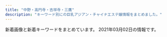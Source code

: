 ```yaml
---
title: "中野・高円寺・吉祥寺・三鷹"
description: "キーワード別にの巨乳アジアン・チャイナエステ嬢情報をまとめました。"
---
```


新着画像と新着キーワードをまとめています。
2021年03月02日の情報です。

<DmmAffiliateIns />
<KeywordTable
  shops={
    [
    {
        "station": "JR\u837b\u7aaa\u99c5\u5317\u53e3",
        "keywords": {},
        "img_links": [
            "http://grace-ogikubo.link/_src/18502422/img20191001123048353708.png",
            "http://grace-ogikubo.link/_src/46513781/img20200128123935549821.png",
            "http://grace-ogikubo.link/_src/46513791/img20191210193133198345.png",
            "http://grace-ogikubo.link/_src/18502414/wechatimg276.jpg",
            "http://grace-ogikubo.link/_src/46513734/img20180515000939349207.png",
            "http://grace-ogikubo.link/_src/18502313/img20160905232432223316.png",
            "http://grace-ogikubo.link/_src/22326430/sign.png",
            "http://grace-ogikubo.link/_src/18502399/img20160907020750279447.png",
            "http://grace-ogikubo.link/_src/36050681/img20191009182552057053.png",
            "http://grace-ogikubo.link/_src/18502375/img20160907013331366028.png",
            "http://grace-ogikubo.link/_src/51290507/img20210201120516241881.png",
            "http://grace-ogikubo.link/_src/18502257/_dsf0560.jpg",
            "http://grace-ogikubo.link/_src/18502315/img20160905232445224246.png",
            "http://grace-ogikubo.link/_src/18502350/ss1.png",
            "http://grace-ogikubo.link/_src/18502259/gg1.png",
            "http://grace-ogikubo.link/_src/18502379/ss3.png",
            "http://grace-ogikubo.link/_src/18502408/slider4.jpg",
            "http://grace-ogikubo.link/_src/18502283/toho.png",
            "http://grace-ogikubo.link/_src/18502284/tel2.png",
            "http://grace-ogikubo.link/_src/48517942/img20201002172121418956.png",
            "http://grace-ogikubo.link/_src/38258161/img20191226185648441738.png",
            "http://grace-ogikubo.link/_src/38258164/img20191226185648441738.png",
            "http://grace-ogikubo.link/_src/46513773/img20191210193133198345.png",
            "http://grace-ogikubo.link/_src/18502260/gg2.png",
            "http://grace-ogikubo.link/_src/18502435/img20180514232217540570.png",
            "http://grace-ogikubo.link/_src/18502272/line1.png",
            "http://grace-ogikubo.link/_src/48518203/img20201002172121418956.png",
            "http://grace-ogikubo.link/_src/18502311/img20160905232411911726.png",
            "http://grace-ogikubo.link/_src/33848822/img20190708123951442965.png",
            "http://grace-ogikubo.link/_src/18502410/slider2.jpg",
            "http://grace-ogikubo.link/_src/18502282/bloc.png",
            "http://grace-ogikubo.link/_src/18502252/sign.png",
            "http://grace-ogikubo.link/_src/18502409/slider1.jpg",
            "http://grace-ogikubo.link/_src/18502374/img20160907013313231455.png",
            "http://grace-ogikubo.link/_src/49556483/img20201029190543267488.png",
            "http://grace-ogikubo.link/_src/36050696/img20191009182552057053.png",
            "http://grace-ogikubo.link/_src/18502332/sign.png",
            "http://grace-ogikubo.link/_src/18502373/img20160907013250266894.png",
            "http://grace-ogikubo.link/_src/46513779/img20180515000939366224.png",
            "http://grace-ogikubo.link/_src/22329262/img20180515003004409500.png",
            "http://grace-ogikubo.link/_src/18502416/2.jpg",
            "http://grace-ogikubo.link/_src/18502424/img20180520131800398045.png",
            "http://grace-ogikubo.link/_src/46513788/img20180515000939349207.png",
            "http://grace-ogikubo.link/_src/18502270/xxxx.png",
            "http://grace-ogikubo.link/_src/48518202/img20201002172121373632.png",
            "http://grace-ogikubo.link/_src/18502430/slider.jpg",
            "http://grace-ogikubo.link/_src/49556469/img20201029190543267488.png",
            "http://grace-ogikubo.link/_src/18502254/wechatimg583_20190422220513214.jpg",
            "http://grace-ogikubo.link/_src/18502255/wechatimg584_20190422220534557.jpg",
            "http://grace-ogikubo.link/_src/18502327/img20160906032301604001.png",
            "http://grace-ogikubo.link/_src/18502256/_dsf0551-hdr.jpg",
            "http://grace-ogikubo.link/_src/18502341/sign.png",
            "http://grace-ogikubo.link/_src/18502268/sign.png",
            "http://grace-ogikubo.link/_src/18502420/img20191001122905775719.png",
            "http://grace-ogikubo.link/_src/18502317/img20160905232518927313.png",
            "http://grace-ogikubo.link/_src/33847584/img20180515000939321049.png",
            "http://grace-ogikubo.link/_src/33847581/img20190304223459260987.png",
            "http://grace-ogikubo.link/_src/18502497/img20180515000939360533.png",
            "http://grace-ogikubo.link/_src/33847588/img20190708123951442965.png",
            "http://grace-ogikubo.link/_src/18502258/_dsf0569.jpg",
            "http://grace-ogikubo.link/_src/46513721/img20180515000939399763.png",
            "http://grace-ogikubo.link/_src/18502383/line4.png",
            "http://grace-ogikubo.link/_src/39132552/img20200128123935549821.png",
            "http://grace-ogikubo.link/_src/33848820/img20180515000939321049.png",
            "http://grace-ogikubo.link/_src/22329248/img20180515000939399763.png",
            "http://grace-ogikubo.link/_src/18502372/img20160907013218046305.png",
            "http://grace-ogikubo.link/_src/18502411/slider3.jpg",
            "http://grace-ogikubo.link/_src/18502412/1.jpg",
            "http://grace-ogikubo.link/_src/46513792/img20180515000939366224.png",
            "http://grace-ogikubo.link/_src/48517939/img20201002172121373632.png",
            "http://grace-ogikubo.link/_src/18502309/img20160905232400497638.png",
            "http://grace-ogikubo.link/_src/33848818/img20190304223459260987.png"
        ],
        "name": "\u30b0\u30ec\u30fc\u30b9",
        "url": "http://grace-ogikubo.link/"
    },
    {
        "img_links": [
            "https://nakano-mensesthe.com/button/home.png",
            "https://nakano-mensesthe.com/staff/nana-s1.jpg",
            "https://nakano-mensesthe.com/room/3.jpg",
            "https://nakano-mensesthe.com/room/esthe3.jpg",
            "https://nakano-mensesthe.com/room/4.jpg",
            "https://nakano-mensesthe.com/menu/friend.png",
            "https://nakano-mensesthe.com/room/8.jpg",
            "https://nakano-mensesthe.com/room/esthe1.jpg",
            "https://nakano-mensesthe.com/button/blog.png",
            "https://nakano-mensesthe.com/images/footer-l.png",
            "https://nakano-mensesthe.com/menu/blog.png",
            "https://nakano-mensesthe.com/staff/aki-l1.jpg",
            "https://nakano-mensesthe.com/icon/facebook.png",
            "https://nakano-mensesthe.com/room/esthe2.jpg",
            "https://nakano-mensesthe.com/images/main-sp.jpg",
            "https://nakano-mensesthe.com/room/2.jpg",
            "https://nakano-mensesthe.com/staff/yuri-l1.jpg",
            "https://nakano-mensesthe.com/menu/gallery.png",
            "https://nakano-mensesthe.com/2020/12/21/eri.jpg",
            "https://nakano-mensesthe.com/staff/nana-l1.jpg",
            "https://nakano-mensesthe.com/icon/twitter.png",
            "https://nakano-mensesthe.com/images/clear.png",
            "https://nakano-mensesthe.com/images/header3.png",
            "https://nakano-mensesthe.com/staff/aki-s1.jpg",
            "https://nakano-mensesthe.com/staff/yuri-s1.jpg",
            "https://nakano-mensesthe.com/menu/info.png",
            "https://nakano-mensesthe.com/2019/08/31/1.jpg",
            "https://nakano-mensesthe.com/images/footer-r.png",
            "https://nakano-mensesthe.com/icon/line.png",
            "https://nakano-mensesthe.com/staff/eri-l1.jpg",
            "https://nakano-mensesthe.com/room/1.jpg",
            "https://nakano-mensesthe.com/room/7.jpg",
            "https://nakano-mensesthe.com/icon/yelp.png",
            "https://nakano-mensesthe.com/staff/eri-s1.jpg",
            "https://nakano-mensesthe.com/button/staff.png",
            "https://nakano-mensesthe.com/link/mens-esthe.png",
            "https://nakano-mensesthe.com/menu/home.png",
            "https://nakano-mensesthe.com/images/main1.jpg",
            "https://nakano-mensesthe.com/2019/10/05/tenpo.jpg"
        ],
        "keywords": {},
        "station": "\u65b0\u4e2d\u91ce\u99c54\u756a\u51fa\u53e3",
        "name": "\u6574\u4f53\u697d",
        "url": "https://nakano-mensesthe.com/"
    },
    {
        "img_links": [
            "http://spa-only-one.jpn.mn/images/news.jpg",
            "http://spa-only-one.jpn.mn/photos/sites/15/2020/06/2020062320024668.jpg",
            "http://spa-only-one.jpn.mn/photos/sites/15/2018/09/201809070336043.jpg",
            "http://spa-only-one.jpn.mn/images/s_link.png",
            "http://spa-only-one.jpn.mn/images/girl-z2.jpg",
            "http://spa-only-one.jpn.mn/photos/sites/15/2018/05/2018052706514671.jpg",
            "http://spa-only-one.jpn.mn/photos/sites/15/2018/05/2018050703260387.jpg",
            "http://spa-only-one.jpn.mn/photos/sites/15/2018/05/2018052706495271.jpg",
            "http://spa-only-one.jpn.mn/photos/sites/15/2018/05/2018052706463940.jpg",
            "http://spa-only-one.jpn.mn/images/girl-z1.jpg",
            "http://spa-only-one.jpn.mn/photos/sites/15/2018/05/2018052706491571.jpg",
            "http://spa-only-one.jpn.mn/images/mobile.jpg",
            "http://spa-only-one.jpn.mn/images/top.png",
            "http://spa-only-one.jpn.mn/images/s_staff.png",
            "http://spa-only-one.jpn.mn/photos/sites/15/2017/11/2017111706403963.jpg",
            "http://spa-only-one.jpn.mn/images/s2.jpg",
            "http://spa-only-one.jpn.mn/photos/sites/15/2018/02/2018020401442712-e1519260883926.jpg",
            "http://spa-only-one.jpn.mn/photos/sites/15/2018/05/2018052706473315.jpg",
            "http://spa-only-one.jpn.mn/photos/sites/15/2018/05/2018052706482112.jpg",
            "http://spa-only-one.jpn.mn/images/s5.jpg",
            "http://spa-only-one.jpn.mn/images/s6.jpg",
            "http://spa-only-one.jpn.mn/images/pick.jpg",
            "http://spa-only-one.jpn.mn/images/s4.jpg"
        ],
        "station": "JR\u837b\u7aaa\u99c5\u5317\u53e3",
        "url": "http://spa-only-one.jpn.mn/",
        "keywords": {
            "84": 1,
            "C": 18,
            "86": 3,
            "85": 1,
            "87": 1,
            "D": 4
        },
        "name": "SPA ONLY ONE"
    },
    {
        "station": "JR\u837b\u7aaa\u99c5\u5357\u53e3",
        "img_links": [],
        "keywords": {},
        "name": "Candle \uff5e\u30ad\u30e3\u30f3\u30c9\u30eb\uff5e",
        "url": "https://firelady.iest.info/"
    },
    {
        "keywords": {},
        "img_links": [
            "http://massage.black/images/qr.jpg",
            "http://massage.black/images/info.png",
            "http://massage.black/images/s01.jpg",
            "http://massage.black/images/img04.jpg",
            "http://massage.black/images/kan.jpg",
            "http://massage.black/images/img02.jpg",
            "http://massage.black/images/s02.jpg",
            "http://massage.black/images/s03.jpg"
        ],
        "name": "\u693f",
        "url": "http://massage.black/",
        "station": "JR\u963f\u4f50\u30f6\u8c37\u99c5\u5317\u53e3"
    },
    {
        "url": "http://sei-ren.work/",
        "station": "JR\u897f\u837b\u7aaa\u99c5\u5317\u53e3",
        "img_links": [
            "http://sei-ren.work/images/b2.jpg",
            "http://sei-ren.work/img/riri1.png",
            "http://sei-ren.work/sp/images/e5.jpg",
            "http://sei-ren.work/sp/img/sizuka1.png",
            "http://sei-ren.work/img/haru1.png",
            "http://sei-ren.work/images/interior_t.jpg",
            "http://sei-ren.work/sp/menu/sisu.jpg",
            "http://sei-ren.work/staff/riri.jpg",
            "http://sei-ren.work/sp/images/sisu_t.jpg",
            "http://sei-ren.work/sp/menu/top.jpg",
            "http://sei-ren.work/sp/img/moe1.png",
            "http://sei-ren.work/staff/moe.jpg",
            "http://sei-ren.work/images/int1.jpg",
            "http://sei-ren.work/sp/staff/moe.jpg",
            "http://sei-ren.work/sp/images/e3.jpg",
            "http://sei-ren.work/sp/staff/sizuka.jpg",
            "http://sei-ren.work/images/b3.jpg",
            "http://sei-ren.work/images/sm.jpg",
            "http://sei-ren.work/sp/menu/interior.jpg",
            "http://sei-ren.work/images/sys1.jpg",
            "http://sei-ren.work/sp/images/sys2.jpg",
            "http://sei-ren.work/sp/staff/riri.jpg",
            "http://sei-ren.work/sp/images/ac1.jpg",
            "http://sei-ren.work/sp/images/int1.jpg",
            "http://sei-ren.work/sp/images/head.jpg",
            "http://sei-ren.work/sp/images/s4.jpg",
            "http://sei-ren.work/images/tg.jpg",
            "http://sei-ren.work/sp/images/e6.jpg",
            "http://sei-ren.work/images/b1.jpg",
            "http://sei-ren.work/sp/images/footer.png",
            "http://sei-ren.work/images/sys3.jpg",
            "http://sei-ren.work/sp/images/sys4.png",
            "http://sei-ren.work/sp/menu/staff.jpg",
            "http://sei-ren.work/sp/images/rec.jpg",
            "http://sei-ren.work/sp/staff/haru.jpg",
            "http://sei-ren.work/sp/images/newsb.png",
            "http://sei-ren.work/sp/img/riri1.png",
            "http://sei-ren.work/img/moe1.png",
            "http://sei-ren.work/sp/images/staff_t.jpg",
            "http://sei-ren.work/staff/sizuka.jpg",
            "http://sei-ren.work/sp/images/e1.jpg",
            "http://sei-ren.work/img/sizuka1.png",
            "http://sei-ren.work/staff/haru.jpg",
            "http://sei-ren.work/sp/images/tel.jpg",
            "http://sei-ren.work/sp/images/sys3.jpg",
            "http://sei-ren.work/sp/img/haru1.png",
            "http://sei-ren.work/sp/images/sisu1.png",
            "http://sei-ren.work/sp/images/interior_t.jpg",
            "http://sei-ren.work/sp/images/int2.png",
            "http://sei-ren.work/sp/images/topgirl.jpg",
            "http://sei-ren.work/images/int2.jpg",
            "http://sei-ren.work/images/staff_t.jpg",
            "http://sei-ren.work/sp/images/e4.jpg",
            "http://sei-ren.work/images/head.jpg",
            "http://sei-ren.work/sp/images/s2.jpg",
            "http://sei-ren.work/images/rec.jpg",
            "http://sei-ren.work/sp/images/sys1.jpg",
            "http://sei-ren.work/images/news.jpg",
            "http://sei-ren.work/sp/images/news.jpg",
            "http://sei-ren.work/sp/images/s3.jpg",
            "http://sei-ren.work/images/sys4.jpg",
            "http://sei-ren.work/images/sys2.jpg",
            "http://sei-ren.work/sp/images/e2.jpg"
        ],
        "name": "\u6e05\u604b \uff5e\u305b\u3044\u308c\u3093\uff5e",
        "keywords": {}
    },
    {
        "keywords": {},
        "name": "\u30d4\u30e5\u30a2\u30cf\u30fc\u30c8",
        "url": "http://e-mira.net/",
        "station": "JR\u9ad8\u5186\u5bfa\u99c5\u5317\u53e3",
        "img_links": [
            "http://e-mira.net/_src/18381368/smartselect_20190726-192136_wechat.jpg",
            "http://e-mira.net/_src/18381434/navi_15.png",
            "http://e-mira.net/_src/44386538/wechatimg70_20200612110516119.jpg",
            "http://e-mira.net/_src/25639998/sign.png",
            "http://e-mira.net/_src/18381415/footer_05.png",
            "http://e-mira.net/_src/18381484/footer_04.png",
            "http://e-mira.net/_src/18381675/navi_13.png",
            "http://e-mira.net/_src/18381066/navi_12.png",
            "http://e-mira.net/_src/18381270/footer_07.png",
            "http://e-mira.net/_src/18381279/navi_11.png",
            "http://e-mira.net/_src/18381377/footer_02.png",
            "http://e-mira.net/_src/18381325/navi_13.png",
            "http://e-mira.net/_src/18381451/footer_06.png",
            "http://e-mira.net/_src/19173124/wechatimg705.jpg",
            "http://e-mira.net/_src/25639981/wechatimg156_20201124112344134.jpg",
            "http://e-mira.net/_src/18381407/profile_05.png",
            "http://e-mira.net/_src/18381224/footer_02.png",
            "http://e-mira.net/_src/18381390/navi_11.png",
            "http://e-mira.net/_src/18381740/wechatimg16.jpg",
            "http://e-mira.net/_src/18381285/navi_14.png",
            "http://e-mira.net/_src/18381430/navi_13.png",
            "http://e-mira.net/_src/18381674/navi_13.png",
            "http://e-mira.net/_src/18381374/sign.png",
            "http://e-mira.net/_src/18381606/navi_14.png",
            "http://e-mira.net/_src/18381142/sign.png",
            "http://e-mira.net/_src/53569008/wechatimg152.jpg",
            "http://e-mira.net/_src/18381331/navi_10.png",
            "http://e-mira.net/_src/25639987/sign.png",
            "http://e-mira.net/_src/18381243/navi_14.png",
            "http://e-mira.net/_src/18381468/navi_15.png",
            "http://e-mira.net/_src/18381469/navi_15.png",
            "http://e-mira.net/_src/18381195/navi_12.png",
            "http://e-mira.net/_src/18381677/navi_14.png",
            "http://e-mira.net/_src/18381157/navi_15.png",
            "http://e-mira.net/_src/18381265/footer_02.png",
            "http://e-mira.net/_src/31433038/wechatimg98.jpg",
            "http://e-mira.net/_src/18381699/sign.png",
            "http://e-mira.net/_src/18381241/navi_13.png",
            "http://e-mira.net/_src/18381452/footer_07.png",
            "http://e-mira.net/_src/25639995/footer_06.png",
            "http://e-mira.net/_src/18381483/footer_03.png",
            "http://e-mira.net/_src/18381412/footer_02.png",
            "http://e-mira.net/_src/18381629/sign.png",
            "http://e-mira.net/_src/18381646/navi_10.png",
            "http://e-mira.net/_src/18381639/navi_13.png",
            "http://e-mira.net/_src/18381149/navi_11.png",
            "http://e-mira.net/_src/18381613/wechatimg705.jpg",
            "http://e-mira.net/_src/18381132/sign.png",
            "http://e-mira.net/_src/18381694/footer_04.png",
            "http://e-mira.net/_src/18381135/footer_02.png",
            "http://e-mira.net/_src/18381138/footer_05.png",
            "http://e-mira.net/_src/18381292/line2.png",
            "http://e-mira.net/_src/18381380/footer_05.png",
            "http://e-mira.net/_src/18381680/navi_10.png",
            "http://e-mira.net/_src/53568963/navi_14.png",
            "http://e-mira.net/_src/53568982/footer_07.png",
            "http://e-mira.net/_src/18381477/profile_05.png",
            "http://e-mira.net/_src/18381600/navi_11.png",
            "http://e-mira.net/_src/18381661/footer_06.png",
            "http://e-mira.net/_src/18381322/navi_12.png",
            "http://e-mira.net/_src/18381159/navi_10.png",
            "http://e-mira.net/_src/18381068/navi_13.png",
            "http://e-mira.net/_src/18381156/navi_15.png",
            "http://e-mira.net/_src/18381687/profile_05.png",
            "http://e-mira.net/_src/18381286/navi_15.png",
            "http://e-mira.net/_src/18381342/footer_02.png",
            "http://e-mira.net/_src/18381413/footer_03.png",
            "http://e-mira.net/_src/18381078/notice.png",
            "http://e-mira.net/_src/18381330/navi_10.png",
            "http://e-mira.net/_src/18381245/navi_15.png",
            "http://e-mira.net/_src/18381363/navi_15.png",
            "http://e-mira.net/_src/18381356/navi_11.png",
            "http://e-mira.net/_src/53568968/navi_12.png",
            "http://e-mira.net/_src/18381373/sign.png",
            "http://e-mira.net/_src/18381362/navi_14.png",
            "http://e-mira.net/_src/53568960/navi_10.png",
            "http://e-mira.net/_src/18381364/navi_15.png",
            "http://e-mira.net/_src/25639977/navi_15.png",
            "http://e-mira.net/_src/18381343/footer_03.png",
            "http://e-mira.net/_src/53568962/navi_15.png",
            "http://e-mira.net/_src/18381225/footer_03.png",
            "http://e-mira.net/_src/18381197/navi_13.png",
            "http://e-mira.net/_src/18381326/navi_14.png",
            "http://e-mira.net/_src/53568961/navi_15.png",
            "http://e-mira.net/_src/18381604/navi_13.png",
            "http://e-mira.net/_src/18381642/navi_14.png",
            "http://e-mira.net/_src/53569034/wechatimg50.jpg",
            "http://e-mira.net/_src/18381345/footer_05.png",
            "http://e-mira.net/_src/53568977/profile_05.png",
            "http://e-mira.net/_src/18381355/navi_11.png",
            "http://e-mira.net/_src/18381683/wechatimg233.jpg",
            "http://e-mira.net/_src/18381708/qr.png",
            "http://e-mira.net/_src/18381676/navi_14.png",
            "http://e-mira.net/_src/18381148/navi_11.png",
            "http://e-mira.net/_src/18381603/navi_12.png",
            "http://e-mira.net/_src/18381788/wechatimg329.jpg",
            "http://e-mira.net/_src/18381398/navi_15.png",
            "http://e-mira.net/_src/18381416/footer_06.png",
            "http://e-mira.net/_src/18381449/footer_04.png",
            "http://e-mira.net/_src/18381617/profile_05.png",
            "http://e-mira.net/_src/18381269/footer_06.png",
            "http://e-mira.net/_src/18381721/ac2.png",
            "http://e-mira.net/_src/18381571/navi_14.png",
            "http://e-mira.net/_src/25639975/navi_14.png",
            "http://e-mira.net/_src/18381358/navi_12.png",
            "http://e-mira.net/_src/18381463/navi_12.png",
            "http://e-mira.net/_src/53568986/footer_03.png",
            "http://e-mira.net/_src/18381221/sign.png",
            "http://e-mira.net/_src/18381573/navi_15.png",
            "http://e-mira.net/_src/18381064/navi_11.png",
            "http://e-mira.net/_src/53568967/navi_12.png",
            "http://e-mira.net/_src/18381091/footer_04.png",
            "http://e-mira.net/_src/18381693/footer_03.png",
            "http://e-mira.net/_src/44386546/smartselect_20190726-192136_wechat.jpg",
            "http://e-mira.net/_src/53569041/screenshot_smartselect_2018-03-16-12-15-07.jpg",
            "http://e-mira.net/_src/18381240/navi_12.png",
            "http://e-mira.net/_src/18381379/footer_04.png",
            "http://e-mira.net/_src/18381627/footer_07.png",
            "http://e-mira.net/_src/18381662/footer_07.png",
            "http://e-mira.net/_src/18381417/footer_07.png",
            "http://e-mira.net/_src/18381207/line2.png",
            "http://e-mira.net/_src/18381391/navi_11.png",
            "http://e-mira.net/_src/53568966/navi_13.png",
            "http://e-mira.net/_src/18381069/navi_14.png",
            "http://e-mira.net/_src/21452507/wechatimg232.jpg",
            "http://e-mira.net/_src/18381487/footer_07.png",
            "http://e-mira.net/_src/18381397/navi_14.png",
            "http://e-mira.net/_src/18381399/navi_15.png",
            "http://e-mira.net/_src/18381180/footer_02.png",
            "http://e-mira.net/_src/18381094/footer_07.png",
            "http://e-mira.net/_src/18381349/sign.png",
            "http://e-mira.net/_src/18381282/navi_13.png",
            "http://e-mira.net/_src/18381644/navi_15.png",
            "http://e-mira.net/_src/18381075/line.png",
            "http://e-mira.net/_src/25639972/navi_13.png",
            "http://e-mira.net/_src/18381464/navi_13.png",
            "http://e-mira.net/_src/18381429/navi_13.png",
            "http://e-mira.net/_src/53568969/navi_11.png",
            "http://e-mira.net/_src/18381448/footer_03.png",
            "http://e-mira.net/_src/18381357/navi_12.png",
            "http://e-mira.net/_src/18381150/navi_12.png",
            "http://e-mira.net/_src/18381228/footer_06.png",
            "http://e-mira.net/_src/39651631/wechatimg50.jpg",
            "http://e-mira.net/_src/18381092/footer_05.png",
            "http://e-mira.net/_src/18381381/footer_06.png",
            "http://e-mira.net/_src/18381610/navi_10.png",
            "http://e-mira.net/_src/18381660/footer_05.png",
            "http://e-mira.net/_src/18381067/navi_13.png",
            "http://e-mira.net/_src/25639976/navi_15.png",
            "http://e-mira.net/_src/18381239/navi_12.png",
            "http://e-mira.net/_src/18381119/line2.png",
            "http://e-mira.net/_src/18381706/backback_03.png",
            "http://e-mira.net/_src/18381479/sign.png",
            "http://e-mira.net/_src/18381304/sign.png",
            "http://e-mira.net/_src/18381158/navi_10.png",
            "http://e-mira.net/_src/18381312/footer_07.png",
            "http://e-mira.net/_src/18381329/navi_15.png",
            "http://e-mira.net/_src/25639992/footer_03.png",
            "http://e-mira.net/_src/18381137/footer_04.png",
            "http://e-mira.net/_src/18381113/navi_10.png",
            "http://e-mira.net/_src/18381209/line2.png",
            "http://e-mira.net/_src/18381654/sign.png",
            "http://e-mira.net/_src/18381187/sign.png",
            "http://e-mira.net/_src/18381201/navi_15.png",
            "http://e-mira.net/_src/18381194/navi_11.png",
            "http://e-mira.net/_src/18381204/navi_10.png",
            "http://e-mira.net/_src/18381229/footer_07.png",
            "http://e-mira.net/_src/18381427/navi_12.png",
            "http://e-mira.net/_src/18381688/sign.png",
            "http://e-mira.net/_src/18381638/navi_12.png",
            "http://e-mira.net/_src/18381433/navi_15.png",
            "http://e-mira.net/_src/18381450/footer_05.png",
            "http://e-mira.net/_src/18381307/footer_02.png",
            "http://e-mira.net/_src/18381262/sign.png",
            "http://e-mira.net/_src/18381590/footer_05.png",
            "http://e-mira.net/_src/23056975/unnamed_%281%29.jpg",
            "http://e-mira.net/_src/18381619/sign.png",
            "http://e-mira.net/_src/18381652/profile_05.png",
            "http://e-mira.net/_src/18381470/navi_10.png",
            "http://e-mira.net/_src/18381278/navi_11.png",
            "http://e-mira.net/_src/18381602/navi_12.png",
            "http://e-mira.net/_src/18381250/line2.png",
            "http://e-mira.net/_src/53568984/footer_05.png",
            "http://e-mira.net/_src/18381347/footer_07.png",
            "http://e-mira.net/_src/18381227/footer_05.png",
            "http://e-mira.net/_src/18381659/footer_04.png",
            "http://e-mira.net/_src/18381333/unnamed_20180612172938653.jpg",
            "http://e-mira.net/_src/18381196/navi_12.png",
            "http://e-mira.net/_src/18381569/navi_13.png",
            "http://e-mira.net/_src/18381311/footer_06.png",
            "http://e-mira.net/_src/23056970/unnamed_20180612172938653.jpg",
            "http://e-mira.net/_src/53568989/sign.png",
            "http://e-mira.net/_src/18381461/navi_11.png",
            "http://e-mira.net/_src/18381442/profile_05.png",
            "http://e-mira.net/_src/18381648/wechatimg329.jpg",
            "http://e-mira.net/_src/18381382/footer_07.png",
            "http://e-mira.net/_src/18381107/navi_13.png",
            "http://e-mira.net/_src/18381063/navi_11.png",
            "http://e-mira.net/_src/18381711/img20190616221341454274.jpg",
            "http://e-mira.net/_src/53568987/footer_02.png",
            "http://e-mira.net/_src/18381071/navi_15.png",
            "http://e-mira.net/_src/18381077/line.png",
            "http://e-mira.net/_src/18381203/navi_10.png",
            "http://e-mira.net/_src/18381462/navi_12.png",
            "http://e-mira.net/_src/53568965/navi_13.png",
            "http://e-mira.net/_src/18381346/footer_06.png",
            "http://e-mira.net/_src/18381678/navi_15.png",
            "http://e-mira.net/_src/18381247/navi_10.png",
            "http://e-mira.net/_src/25639974/navi_14.png",
            "http://e-mira.net/_src/53569010/wechatimg156_20201124112344134.jpg",
            "http://e-mira.net/_src/18381624/footer_04.png",
            "http://e-mira.net/_src/18381594/sign.png",
            "http://e-mira.net/_src/18381266/footer_03.png",
            "http://e-mira.net/_src/18381431/navi_14.png",
            "http://e-mira.net/_src/18381093/footer_06.png",
            "http://e-mira.net/_src/18381360/navi_13.png",
            "http://e-mira.net/_src/18381328/navi_15.png",
            "http://e-mira.net/_src/18381151/navi_12.png",
            "http://e-mira.net/_src/21452882/wechatimg108.jpg",
            "http://e-mira.net/_src/18381719/ac1.png",
            "http://e-mira.net/_src/18381574/navi_15.png",
            "http://e-mira.net/_src/18381073/navi_10.png",
            "http://e-mira.net/_src/18381626/footer_06.png",
            "http://e-mira.net/_src/18381467/navi_14.png",
            "http://e-mira.net/_src/18381392/navi_12.png",
            "http://e-mira.net/_src/18381438/wechatimg152.jpg",
            "http://e-mira.net/_src/18381640/navi_13.png",
            "http://e-mira.net/_src/18381635/navi_11.png",
            "http://e-mira.net/_src/18381321/navi_11.png",
            "http://e-mira.net/_src/18381672/navi_12.png",
            "http://e-mira.net/_src/18381426/navi_11.png",
            "http://e-mira.net/_src/18381393/navi_12.png",
            "http://e-mira.net/_src/18381281/navi_12.png",
            "http://e-mira.net/_src/50327149/wechatimg156_20201124112344134.jpg",
            "http://e-mira.net/_src/18381155/navi_14.png",
            "http://e-mira.net/_src/18381086/2ngh288160_5j9_anv8160kns5d6024f.jpg",
            "http://e-mira.net/_src/18381588/footer_03.png",
            "http://e-mira.net/_src/18381447/footer_02.png",
            "http://e-mira.net/_src/18381237/navi_11.png",
            "http://e-mira.net/_src/18381337/profile_05.png",
            "http://e-mira.net/_src/53568959/navi_10.png",
            "http://e-mira.net/_src/25639994/footer_05.png",
            "http://e-mira.net/_src/53568964/navi_14.png",
            "http://e-mira.net/_src/18381152/navi_13.png",
            "http://e-mira.net/_src/18381485/footer_05.png",
            "http://e-mira.net/_src/18381587/footer_02.png",
            "http://e-mira.net/_src/18381489/sign.png",
            "http://e-mira.net/_src/18381283/navi_13.png",
            "http://e-mira.net/_src/18381623/footer_03.png",
            "http://e-mira.net/_src/18381761/wechatimg329.jpg",
            "http://e-mira.net/_src/18381454/sign.png",
            "http://e-mira.net/_src/18381465/navi_13.png",
            "http://e-mira.net/_src/18381591/footer_06.png",
            "http://e-mira.net/_src/18381181/footer_03.png",
            "http://e-mira.net/_src/18381471/navi_10.png",
            "http://e-mira.net/_src/18381226/footer_04.png",
            "http://e-mira.net/_src/53569014/wechatimg1020.jpg",
            "http://e-mira.net/_src/18381664/sign.png",
            "http://e-mira.net/_src/18381618/sign.png",
            "http://e-mira.net/_src/18381372/profile_05.png",
            "http://e-mira.net/_src/18381246/navi_15.png",
            "http://e-mira.net/_src/18381414/footer_04.png",
            "http://e-mira.net/_src/18381578/wechatimg108.jpg",
            "http://e-mira.net/_src/18381432/navi_14.png",
            "http://e-mira.net/_src/18381657/footer_02.png",
            "http://e-mira.net/_src/53569040/wechatimg232.jpg",
            "http://e-mira.net/_src/18381671/navi_11.png",
            "http://e-mira.net/_src/18381673/navi_12.png",
            "http://e-mira.net/_src/18381106/navi_12.png",
            "http://e-mira.net/_src/53568985/footer_04.png",
            "http://e-mira.net/_src/18381308/footer_03.png",
            "http://e-mira.net/_src/18381565/navi_11.png",
            "http://e-mira.net/_src/18381584/sign.png",
            "http://e-mira.net/_src/18381611/navi_10.png",
            "http://e-mira.net/_src/18381248/navi_10.png",
            "http://e-mira.net/_src/18381697/footer_07.png",
            "http://e-mira.net/_src/18381609/navi_15.png",
            "http://e-mira.net/_src/18381567/navi_12.png",
            "http://e-mira.net/_src/18381658/footer_03.png",
            "http://e-mira.net/_src/18381592/footer_07.png",
            "http://e-mira.net/_src/32450222/unnamed_20180612172938653.jpg",
            "http://e-mira.net/_src/18381136/footer_03.png",
            "http://e-mira.net/_src/18381583/sign.png",
            "http://e-mira.net/_src/49954707/wechatimg150.jpg",
            "http://e-mira.net/_src/25639986/profile_05.png",
            "http://e-mira.net/_src/18381105/navi_12.png",
            "http://e-mira.net/_src/18381231/sign.png",
            "http://e-mira.net/_src/18381117/line2.png",
            "http://e-mira.net/_src/18381783/wechatimg232.jpg",
            "http://e-mira.net/_src/18381395/navi_13.png",
            "http://e-mira.net/_src/25639988/sign.png",
            "http://e-mira.net/_src/18381625/footer_05.png",
            "http://e-mira.net/_src/18381323/navi_12.png",
            "http://e-mira.net/_src/18381643/navi_15.png",
            "http://e-mira.net/_src/18381725/ac4.png",
            "http://e-mira.net/_src/18381425/navi_11.png",
            "http://e-mira.net/_src/25639973/navi_13.png",
            "http://e-mira.net/_src/18381408/sign.png",
            "http://e-mira.net/_src/18381199/navi_14.png",
            "http://e-mira.net/_src/18381185/footer_07.png",
            "http://e-mira.net/_src/18381582/profile_05.png",
            "http://e-mira.net/_src/18381183/footer_05.png",
            "http://e-mira.net/_src/18381378/footer_03.png",
            "http://e-mira.net/_src/19217814/wechatimg230.jpg",
            "http://e-mira.net/_src/53568983/footer_06.png",
            "http://e-mira.net/_src/18381365/navi_10.png",
            "http://e-mira.net/_src/18381403/wechatimg50.jpg",
            "http://e-mira.net/_src/25639979/navi_10.png",
            "http://e-mira.net/_src/18381637/navi_12.png",
            "http://e-mira.net/_src/53568979/sign.png",
            "http://e-mira.net/_src/18381288/navi_10.png",
            "http://e-mira.net/_src/18381466/navi_14.png",
            "http://e-mira.net/_src/18381723/ac3.png",
            "http://e-mira.net/_src/18381670/navi_11.png",
            "http://e-mira.net/_src/18381070/navi_14.png",
            "http://e-mira.net/_src/18381309/footer_04.png",
            "http://e-mira.net/_src/44478269/wechatimg152.jpg",
            "http://e-mira.net/_src/18381607/navi_14.png",
            "http://e-mira.net/_src/18381200/navi_14.png",
            "http://e-mira.net/_src/18381090/footer_03.png",
            "http://e-mira.net/_src/18381419/sign.png",
            "http://e-mira.net/_src/18381339/sign.png",
            "http://e-mira.net/_src/18381473/screenshot_smartselect_2018-03-16-12-15-07.jpg",
            "http://e-mira.net/_src/18381114/navi_10.png",
            "http://e-mira.net/_src/18381202/navi_15.png",
            "http://e-mira.net/_src/18381327/navi_14.png",
            "http://e-mira.net/_src/18381486/footer_06.png",
            "http://e-mira.net/_src/18381478/sign.png",
            "http://e-mira.net/_src/18381182/footer_04.png",
            "http://e-mira.net/_src/18381065/navi_12.png",
            "http://e-mira.net/_src/18381272/sign.png",
            "http://e-mira.net/_src/53568948/wechatimg1020.jpg",
            "http://e-mira.net/_src/18381111/navi_15.png",
            "http://e-mira.net/_src/18381110/navi_14.png",
            "http://e-mira.net/_src/18381645/navi_10.png",
            "http://e-mira.net/_src/18381692/footer_02.png",
            "http://e-mira.net/_src/18381575/navi_10.png",
            "http://e-mira.net/_src/18381435/navi_10.png",
            "http://e-mira.net/_src/18381289/navi_10.png",
            "http://e-mira.net/_src/18381443/sign.png",
            "http://e-mira.net/_src/25639978/navi_10.png",
            "http://e-mira.net/_src/18381428/navi_12.png",
            "http://e-mira.net/_src/18381622/footer_02.png",
            "http://e-mira.net/_src/18381280/navi_12.png",
            "http://e-mira.net/_src/18381140/footer_07.png",
            "http://e-mira.net/_src/18381641/navi_14.png",
            "http://e-mira.net/_src/18381608/navi_15.png",
            "http://e-mira.net/_src/18381361/navi_14.png",
            "http://e-mira.net/_src/18381344/footer_04.png",
            "http://e-mira.net/_src/18381601/navi_11.png",
            "http://e-mira.net/_src/53568970/navi_11.png",
            "http://e-mira.net/_src/18381310/footer_05.png",
            "http://e-mira.net/_src/25639993/footer_04.png",
            "http://e-mira.net/_src/18381154/navi_14.png",
            "http://e-mira.net/_src/18381636/navi_11.png",
            "http://e-mira.net/_src/18381268/footer_05.png",
            "http://e-mira.net/_src/18381400/navi_10.png",
            "http://e-mira.net/_src/18381089/footer_02.png",
            "http://e-mira.net/_src/18381460/navi_11.png",
            "http://e-mira.net/_src/18381568/navi_12.png",
            "http://e-mira.net/_src/18381284/navi_14.png",
            "http://e-mira.net/_src/18381394/navi_13.png",
            "http://e-mira.net/_src/18381184/footer_06.png",
            "http://e-mira.net/_src/25639968/navi_11.png",
            "http://e-mira.net/_src/18381324/navi_13.png",
            "http://e-mira.net/_src/18381384/sign.png",
            "http://e-mira.net/_src/18381689/sign.png",
            "http://e-mira.net/_src/18381681/navi_10.png",
            "http://e-mira.net/_src/18381139/footer_06.png",
            "http://e-mira.net/_src/18381436/navi_10.png",
            "http://e-mira.net/_src/18381396/navi_14.png",
            "http://e-mira.net/_src/18381444/sign.png",
            "http://e-mira.net/_src/53568978/sign.png",
            "http://e-mira.net/_src/18381366/navi_10.png",
            "http://e-mira.net/_src/18381162/line2.png",
            "http://e-mira.net/_src/18381320/navi_11.png",
            "http://e-mira.net/_src/18381589/footer_04.png",
            "http://e-mira.net/_src/53569019/wechatimg412.jpg",
            "http://e-mira.net/_src/18381072/navi_15.png",
            "http://e-mira.net/_src/18381572/navi_14.png",
            "http://e-mira.net/_src/18381096/sign.png",
            "http://e-mira.net/_src/18381605/navi_13.png",
            "http://e-mira.net/_src/18381576/navi_10.png",
            "http://e-mira.net/_src/18381177/sign.png",
            "http://e-mira.net/_src/18381695/footer_05.png",
            "http://e-mira.net/_src/18381103/navi_11.png",
            "http://e-mira.net/_src/18381108/navi_13.png",
            "http://e-mira.net/_src/18381409/sign.png",
            "http://e-mira.net/_src/18381242/navi_13.png",
            "http://e-mira.net/_src/18381267/footer_04.png",
            "http://e-mira.net/_src/18381653/sign.png",
            "http://e-mira.net/_src/18381193/navi_11.png",
            "http://e-mira.net/_src/18381401/navi_10.png",
            "http://e-mira.net/_src/25639969/navi_11.png",
            "http://e-mira.net/_src/18381566/navi_11.png",
            "http://e-mira.net/_src/18381482/footer_02.png",
            "http://e-mira.net/_src/18381109/navi_14.png",
            "http://e-mira.net/_src/18381238/navi_11.png",
            "http://e-mira.net/_src/18381570/navi_13.png",
            "http://e-mira.net/_src/53568972/wechatimg1020.jpg",
            "http://e-mira.net/_src/18381314/sign.png",
            "http://e-mira.net/_src/18381112/navi_15.png",
            "http://e-mira.net/_src/18381679/navi_15.png",
            "http://e-mira.net/_src/18381153/navi_13.png",
            "http://e-mira.net/_src/25639970/navi_12.png",
            "http://e-mira.net/_src/18381359/navi_13.png",
            "http://e-mira.net/_src/25639991/footer_02.png",
            "http://e-mira.net/_src/18381338/sign.png",
            "http://e-mira.net/_src/18381705/sign.png",
            "http://e-mira.net/_src/18381696/footer_06.png",
            "http://e-mira.net/_src/32345527/smartselect_20190726-192136_wechat.jpg",
            "http://e-mira.net/_src/25639996/footer_07.png",
            "http://e-mira.net/_src/25639971/navi_12.png"
        ]
    },
    {
        "name": "\u30a8\u30b9\u30fb\u30c8\u30c3\u30d7",
        "img_links": [
            "http://f-relax.net/girl/01b.jpg",
            "http://f-relax.net/images/index_04.jpg",
            "http://f-relax.net/images/index_16.jpg",
            "http://f-relax.net/girl/02a.jpg",
            "http://f-relax.net/images/staff_09.jpg",
            "http://f-relax.net/images/info.jpg",
            "http://f-relax.net/images/rec.jpg",
            "http://f-relax.net/images/index_11.jpg",
            "http://f-relax.net/images/index_14.jpg",
            "http://f-relax.net/girl/04b.jpg",
            "http://f-relax.net/images/index_01.jpg",
            "http://f-relax.net/girl/03b.jpg",
            "http://f-relax.net/images/index_12.jpg",
            "http://f-relax.net/girl/04a.jpg",
            "http://f-relax.net/images/index_03.jpg",
            "http://f-relax.net/girl/02b.jpg",
            "http://f-relax.net/images/01.jpg",
            "http://f-relax.net/images/index_06.jpg",
            "http://f-relax.net/images/rec_09.jpg",
            "http://f-relax.net/girl/03a.jpg",
            "http://f-relax.net/girl/02.jpg",
            "http://f-relax.net/images/index_05.jpg",
            "http://f-relax.net/images/index_07.jpg",
            "http://f-relax.net/images/line.jpg",
            "http://f-relax.net/girl/04.jpg",
            "http://f-relax.net/images/sub_12.jpg",
            "http://f-relax.net/images/index_02.jpg",
            "http://f-relax.net/images/index_13.jpg",
            "http://f-relax.net/girl/01a.jpg",
            "http://f-relax.net/girl/03.jpg",
            "http://f-relax.net/images/02.jpg",
            "http://f-relax.net/girl/01.jpg",
            "http://f-relax.net/images/acc.jpg",
            "http://f-relax.net/images/info_09.jpg"
        ],
        "url": "http://f-relax.net/",
        "station": "JR\u4e09\u9df9\u99c5\u5357\u53e3",
        "keywords": {
            "90": 1,
            "88": 1,
            "85": 1,
            "86": 1,
            "C": 4
        }
    },
    {
        "img_links": [
            "http://massage-aroma.red/images/b2.jpg",
            "http://massage-aroma.red/images/cg08.jpg",
            "http://massage-aroma.red/images/r4.jpg",
            "http://massage-aroma.red/images/cg01.jpg",
            "http://massage-aroma.red/images/cg05.jpg",
            "http://massage-aroma.red/images/kan.jpg",
            "http://massage-aroma.red/images/r3.jpg",
            "http://massage-aroma.red/images/b5.jpg",
            "http://massage-aroma.red/images/card.jpg",
            "http://massage-aroma.red/images/b3.jpg",
            "http://massage-aroma.red/images/b1.jpg",
            "http://massage-aroma.red/images/cg06.jpg",
            "http://massage-aroma.red/images/tel.png",
            "http://massage-aroma.red/images/cg09.jpg",
            "http://massage-aroma.red/images/roser.png",
            "http://massage-aroma.red/images/cg02.jpg",
            "http://massage-aroma.red/images/r1.jpg",
            "http://massage-aroma.red/images/r2.jpg",
            "http://massage-aroma.red/images/rosel.png",
            "http://massage-aroma.red/images/b4.jpg",
            "http://massage-aroma.red/images/qrc.png",
            "http://massage-aroma.red/images/b6.jpg",
            "http://massage-aroma.red/images/cg03.jpg"
        ],
        "keywords": {
            "87": 6,
            "86": 31
        },
        "station": "\u4e2d\u91ce\u5742\u4e0a\u99c53\u756a\u53e3",
        "name": "\u5922\u6c17\u5206",
        "url": "http://massage-aroma.red/"
    },
    {
        "name": "\u30ec\u30a4\u30f3\u30dc\u30fc",
        "station": "JR\u837b\u7aaa\u99c5\u897f\u53e3",
        "img_links": [
            "http://rainbow.esnavi.work/tit_staff03.png",
            "http://rainbow.esnavi.work/sp_top.jpg",
            "http://rainbow.esnavi.work/sp_nav02.png",
            "http://rainbow.esnavi.work/sp_nav03.png",
            "http://rainbow.esnavi.work/2020033010050746.jpg",
            "http://rainbow.esnavi.work/2020022105445070.jpg",
            "http://rainbow.esnavi.work/2020033010050818.jpg",
            "http://rainbow.esnavi.work/mimi.jpg",
            "http://rainbow.esnavi.work/kanban.jpg",
            "http://rainbow.esnavi.work/sp_nav01.png",
            "http://rainbow.esnavi.work/2020022105435581.jpg"
        ],
        "keywords": {
            "E": 4,
            "88": 4,
            "C": 13,
            "86": 15,
            "84": 1,
            "D": 15
        },
        "url": "http://rainbow.esnavi.work/"
    },
    {
        "name": "Barbie \uff5e\u30d0\u30fc\u30d3\u30fc\uff5e",
        "station": "JR\u4e2d\u91ce\u99c5\u5317\u53e3",
        "url": "http://www.barbie.relaxmens.com/",
        "keywords": {},
        "img_links": [
            "http://www.barbie.relaxmens.com/images/nav-002.png",
            "http://www.barbie.relaxmens.com/images/top003.png",
            "http://www.barbie.relaxmens.com/photo_news/upimg/591105f880da30e0de_2.jpg",
            "http://www.barbie.relaxmens.com/images/osusume01.png",
            "http://www.barbie.relaxmens.com/images/nav-006.png",
            "http://www.barbie.relaxmens.com/files/003.jpg",
            "http://www.barbie.relaxmens.com/images/nav-003.png",
            "http://www.barbie.relaxmens.com/images/tel.png",
            "http://www.barbie.relaxmens.com/images/nav-005.png",
            "http://www.barbie.relaxmens.com/images/top01.png",
            "http://www.barbie.relaxmens.com/images/top02-left.png",
            "http://www.barbie.relaxmens.com/photo_news/upimg/591105f880da30e0de_1.jpg",
            "http://www.barbie.relaxmens.com/files/001.jpg",
            "http://www.barbie.relaxmens.com/files/002.jpg",
            "http://www.barbie.relaxmens.com/photo_news/upimg/591105f880da30e0de_0.jpg",
            "http://www.barbie.relaxmens.com/images/nav-001.png",
            "http://www.barbie.relaxmens.com/images/nav-004.png"
        ]
    },
    {
        "img_links": [
            "http://doremi.estheya.com/css/staff/staff02.png",
            "http://doremi.estheya.com/css/top02.png",
            "http://doremi.estheya.com/css/head.png",
            "http://doremi.estheya.com/css/staff/staff01.png",
            "http://doremi.estheya.com/css/top04.png",
            "http://doremi.estheya.com/css/f-tel03.png",
            "http://doremi.estheya.com/css/tel04.png",
            "http://doremi.estheya.com/images/call.png",
            "http://doremi.estheya.com/css/staff/staff003.png"
        ],
        "name": "DoReMi -\u30c9\u30ec\u30df-",
        "station": "JR\u837b\u7aaa\u99c5\u897f\u53e3",
        "url": "http://doremi.estheya.com/",
        "keywords": {
            "85": 1,
            "88": 1,
            "D": 1,
            "C": 2,
            "90": 1
        }
    },
    {
        "name": "Flower",
        "url": "http://flower.este.work/",
        "img_links": [
            "http://flower.este.work/2/uploadimg/1588680350.jpg",
            "http://flower.este.work/road04.jpg",
            "http://flower.este.work/2/uploadimg/1605325559.jpg",
            "http://flower.este.work/2/uploadimg/1605327663.jpg",
            "http://flower.este.work/clock-5cc2bd5bcb7451b383ea47c700e43ebef3d82c1ed848c3d687cdd456fbe5589c.png",
            "http://flower.este.work/2/uploadimg/1594008592.jpg",
            "http://flower.este.work/2/uploadimg/1582956078.jpg",
            "http://flower.este.work/road02.jpg",
            "http://flower.este.work/road03.jpg",
            "http://flower.este.work/2/uploadimg/1582955908.jpg",
            "http://flower.este.work/road01.jpg",
            "http://flower.este.work/2/uploadimg/1605325605.jpg",
            "http://flower.este.work/tel-c3a2f172a4364233cf4953ba8413cf3ce106683e214ac163f0bcec0a8d4147e4.png",
            "http://flower.este.work/2/uploadimg/1605325806.jpg",
            "http://flower.este.work/2/uploadimg/1582956017.jpg"
        ],
        "keywords": {
            "88": 22,
            "90": 22,
            "D": 22,
            "83": 10,
            "C": 10,
            "E": 44,
            "84": 22
        },
        "station": "JR\u5409\u7965\u5bfa\u99c5\u5317\u53e3"
    },
    {
        "name": "TIAMO \u30c6\u30a3\u30a2\u30e2",
        "img_links": [],
        "url": "http://tiamo.est.cm/",
        "station": "JR\u837b\u7aaa\u99c5\u5357\u53e3",
        "keywords": {}
    },
    {
        "name": "kokoro",
        "keywords": {
            "87": 36,
            "D": 60,
            "C": 12,
            "84": 12,
            "86": 24
        },
        "img_links": [
            "http://kokoro.tyo.cm/images/staff_line.png",
            "http://kokoro.tyo.cm/images/s2.png",
            "http://kokoro.tyo.cm/images/end.png",
            "http://kokoro.tyo.cm/photos/sites/51/2020/05/2020052802515180.jpg",
            "http://kokoro.tyo.cm/images/room7.jpg",
            "http://kokoro.tyo.cm/images/s_link.png",
            "http://kokoro.tyo.cm/images/top.png",
            "http://kokoro.tyo.cm/photos/sites/51/2020/05/202005280252106.jpg",
            "http://kokoro.tyo.cm/photos/sites/51/2020/09/2020091807042947.jpg",
            "http://kokoro.tyo.cm/images/room4.jpg",
            "http://kokoro.tyo.cm/images/s_staff.png",
            "http://kokoro.tyo.cm/photos/sites/51/2020/07/2020072006112316.jpg",
            "http://kokoro.tyo.cm/photos/sites/51/2020/05/2020052802522685.jpg",
            "http://kokoro.tyo.cm/images/room3.jpg",
            "http://kokoro.tyo.cm/images/room8.jpg",
            "http://kokoro.tyo.cm/images/room2.jpg",
            "http://kokoro.tyo.cm/images/s1.png",
            "http://kokoro.tyo.cm/images/staff0.jpg",
            "http://kokoro.tyo.cm/images/room9.jpg",
            "http://kokoro.tyo.cm/images/room1.jpg",
            "http://kokoro.tyo.cm/images/room6.jpg",
            "http://kokoro.tyo.cm/images/room10.jpg",
            "http://kokoro.tyo.cm/images/s3.png",
            "http://kokoro.tyo.cm/images/room5.jpg"
        ],
        "url": "http://kokoro.tyo.cm/",
        "station": "JR\u837b\u7aaa\u99c5\u5357\u53e3"
    },
    {
        "name": "\u767d\u3044\u604b\u4eba",
        "img_links": [
            "http://www.shiroikoibito.esturl.com/files/001.jpg",
            "http://www.shiroikoibito.esturl.com/images/info_text.jpg",
            "http://www.shiroikoibito.esturl.com/files/002.jpg",
            "http://www.shiroikoibito.esturl.com/images/info1.jpg",
            "http://www.shiroikoibito.esturl.com/files/004.jpg",
            "http://www.shiroikoibito.esturl.com/files/005.jpg",
            "http://www.shiroikoibito.esturl.com/images/bar-infomation.png",
            "http://www.shiroikoibito.esturl.com/images/bar-news.png",
            "http://www.shiroikoibito.esturl.com/files/003.jpg",
            "http://www.shiroikoibito.esturl.com/images/bar-inte.png",
            "http://www.shiroikoibito.esturl.com/images/info2.jpg",
            "http://www.shiroikoibito.esturl.com/images/girls-bar.png",
            "http://www.shiroikoibito.esturl.com/images/bar-girls.png"
        ],
        "url": "http://www.shiroikoibito.esturl.com/",
        "station": "JR\u9ad8\u5186\u5bfa\u99c5\u5317\u53e3",
        "keywords": {
            "87": 4,
            "E": 1,
            "D": 4,
            "89": 1
        }
    },
    {
        "url": "http://www.es-sanken.link",
        "keywords": {},
        "img_links": [
            "http://www.es-sanken.link/img/mayu1.jpg",
            "http://www.es-sanken.link/img/kana1.jpg",
            "http://www.es-sanken.link/sp/images/ac1.jpg",
            "http://www.es-sanken.link/images/5.jpg",
            "http://www.es-sanken.link/sp/images/head.jpg",
            "http://www.es-sanken.link/images/int1.jpg",
            "http://www.es-sanken.link/sp/images/interior_t.jpg",
            "http://www.es-sanken.link/sp/images/topgirl.jpg",
            "http://www.es-sanken.link/images/6.jpg",
            "http://www.es-sanken.link/sp/img/sayuri1.jpg",
            "http://www.es-sanken.link/images/rec2.jpg",
            "http://www.es-sanken.link/sp/img/mai1.jpg",
            "http://www.es-sanken.link/sp/staff/rina.jpg",
            "http://www.es-sanken.link/images/tg.jpg",
            "http://www.es-sanken.link/images/2.jpg",
            "http://www.es-sanken.link/images/interior_t.jpg",
            "http://www.es-sanken.link/images/int2.jpg",
            "http://www.es-sanken.link/sp/img/ayumi1.jpg",
            "http://www.es-sanken.link/sp/img/kana1.jpg",
            "http://www.es-sanken.link/images/1.jpg",
            "http://www.es-sanken.link/sp/staff/mayu.jpg",
            "http://www.es-sanken.link/images/sys3.jpg",
            "http://www.es-sanken.link/images/up.png",
            "http://www.es-sanken.link/staff/mayu.jpg",
            "http://www.es-sanken.link/images/staff_t.jpg",
            "http://www.es-sanken.link/img/rina1.jpg",
            "http://www.es-sanken.link/images/sys1.jpg",
            "http://www.es-sanken.link/img/mai2.jpg",
            "http://www.es-sanken.link/images/3.jpg",
            "http://www.es-sanken.link/sp/images/sys3.jpg",
            "http://www.es-sanken.link/staff/mai.jpg",
            "http://www.es-sanken.link/images/news.jpg",
            "http://www.es-sanken.link/staff/ayumi.jpg",
            "http://www.es-sanken.link/sp/staff/sayuri.jpg",
            "http://www.es-sanken.link/sp/images/staff_t.jpg",
            "http://www.es-sanken.link/img/mai1.jpg",
            "http://www.es-sanken.link/sp/images/tel.jpg",
            "http://www.es-sanken.link/sp/images/sys1.jpg",
            "http://www.es-sanken.link/staff/sayuri.jpg",
            "http://www.es-sanken.link/images/4.jpg",
            "http://www.es-sanken.link/staff/rina.jpg",
            "http://www.es-sanken.link/staff/kana.jpg",
            "http://www.es-sanken.link/images/rec1.jpg",
            "http://www.es-sanken.link/sp/images/int2.jpg",
            "http://www.es-sanken.link/images/tr.jpg",
            "http://www.es-sanken.link/images/sys2.jpg",
            "http://www.es-sanken.link/sp/images/sys2.jpg",
            "http://www.es-sanken.link/sp/images/rec1.jpg",
            "http://www.es-sanken.link/sp/images/ac2.jpg",
            "http://www.es-sanken.link/images/sm.jpg",
            "http://www.es-sanken.link/img/ayumi1.jpg",
            "http://www.es-sanken.link/sp/img/mayu1.jpg",
            "http://www.es-sanken.link/sp/images/comment.jpg",
            "http://www.es-sanken.link/sp/images/rec2.jpg",
            "http://www.es-sanken.link/sp/staff/mai.jpg",
            "http://www.es-sanken.link/sp/staff/ayumi.jpg",
            "http://www.es-sanken.link/images/ta.jpg",
            "http://www.es-sanken.link/sp/images/newsb.png",
            "http://www.es-sanken.link/sp/images/footer.jpg",
            "http://www.es-sanken.link/sp/staff/kana.jpg",
            "http://www.es-sanken.link/images/head.jpg",
            "http://www.es-sanken.link/sp/images/news.jpg",
            "http://www.es-sanken.link/img/sayuri1.jpg",
            "http://www.es-sanken.link/sp/img/rina1.jpg",
            "http://www.es-sanken.link/sp/images/int1.jpg"
        ],
        "name": "S\u30fb\u30a2\u30ed\u30de",
        "station": "JR\u4e2d\u91ce\u99c5\u5317\u53e3"
    },
    {
        "img_links": [
            "http://hakanai.tokyo/style/images/dt.jpg",
            "http://hakanai.tokyo/uploads/210112/1-210112151422E5.jpg",
            "http://hakanai.tokyo/uploads/210112/1-210112161334V9.jpg",
            "http://hakanai.tokyo/style/images/room4.jpg",
            "http://hakanai.tokyo/style/images/mobile.jpg",
            "http://hakanai.tokyo/uploads/201225/1-2012251A210T8.jpg",
            "http://hakanai.tokyo/style/images/end.jpg",
            "http://hakanai.tokyo/style/images/top.png",
            "http://hakanai.tokyo/uploads/201225/1-2012251A14GR.jpg",
            "http://hakanai.tokyo/style/images/room1.jpg",
            "http://hakanai.tokyo/uploads/200903/1-200Z3144H2605.jpg",
            "http://hakanai.tokyo/uploads/200703/1-200F3144ZN57.jpg",
            "http://hakanai.tokyo/uploads/201225/1-2012251A2024P.jpg",
            "http://hakanai.tokyo/uploads/200703/1-200F314511G53.jpg",
            "http://hakanai.tokyo/style/images/bj3.png",
            "http://hakanai.tokyo/style/images/room3.jpg",
            "http://hakanai.tokyo/uploads/210112/1-210112151943312.jpg",
            "http://hakanai.tokyo/style/images/staff_line.png",
            "http://hakanai.tokyo/uploads/210112/1-210112161346461.jpg",
            "http://hakanai.tokyo/plus/images/room5.jpg",
            "http://hakanai.tokyo/style/images/girl-z2.jpg",
            "http://hakanai.tokyo/uploads/210112/1-21011215202O45.jpg",
            "http://hakanai.tokyo/uploads/200903/1-200Z3144I92D.jpg",
            "http://hakanai.tokyo/style/images/room2.jpg",
            "http://hakanai.tokyo/uploads/210112/1-21011216131CG.jpg",
            "http://hakanai.tokyo/style/images/girl-z1.jpg",
            "http://hakanai.tokyo/uploads/200903/1-200Z3144JG54.jpg"
        ],
        "station": "JR\u9ad8\u5186\u5bfa\u99c5\u5317\u53e3",
        "url": "http://hakanai.tokyo/",
        "keywords": {
            "D": 3,
            "E": 3,
            "86": 6,
            "C": 12
        },
        "name": "\u65b0\u53f0\u5317"
    },
    {
        "img_links": [
            "http://www.smamu.net/felax/news/photo/news1603447790.jpg",
            "http://www.smamu.net/felax/pc_schedule/photo/m_noimage.jpg",
            "http://www.smamu.net/felax/pc_schedule/photo/1568375660-1.jpg",
            "http://www.smamu.net/felax/view_obj/bn_top_mobile.png",
            "http://www.smamu.net/felax/pc_schedule/photo/1566885846-1.jpg",
            "http://www.smamu.net/felax/pc_schedule/photo/1598447425-1.jpg",
            "http://www.smamu.net/felax/pc_schedule/photo/1595914855-2.jpg",
            "http://www.smamu.net/felax/pc_schedule/photo/1511422738-1.jpg",
            "http://www.smamu.net/felax/view_event/photo/news1569287483.jpg",
            "http://www.smamu.net/felax/pc_schedule/photo/1592795981-1.jpg",
            "http://www.smamu.net/felax/pc_schedule/photo/1576040135-1.jpg",
            "http://www.smamu.net/felax/pc_schedule/photo/1565404403-1.jpg",
            "http://www.smamu.net/felax/pc_schedule/photo/1517453567-1.jpg",
            "http://www.smamu.net/felax/view_event/photo/news1555811745.jpg",
            "http://www.smamu.net/felax/pc_schedule/photo/1565404403-2.jpg",
            "http://www.smamu.net/felax/pc_schedule/photo/1598447425-2.jpg",
            "http://www.smamu.net/felax/view_event/photo/news1590361658.jpg",
            "http://www.smamu.net/felax/pc_schedule/photo/1511335107-1.jpg",
            "http://www.smamu.net/felax/view_event/photo/news1563170981.jpg",
            "http://www.smamu.net/felax/pc_schedule/photo/1574742324-1.jpg",
            "http://www.smamu.net/felax/pc_schedule/photo/1570586365-1.jpg",
            "http://www.smamu.net/felax/pc_schedule/photo/1603447790-2.jpg",
            "http://www.smamu.net/felax/pc_schedule/photo/1576040135-2.jpg",
            "http://www.smamu.net/felax/pc_schedule/photo/1592795981-2.jpg",
            "http://www.smamu.net/felax/pc_schedule/photo/1603447790-1.jpg",
            "http://www.smamu.net/felax/pc_schedule/photo/1590574344-2.jpg",
            "http://www.smamu.net/felax/pc_schedule/photo/1595914855-1.jpg",
            "http://www.smamu.net/felax/pc_schedule/photo/1590574344-1.jpg",
            "http://www.smamu.net/felax/pc_schedule/photo/1565404613-1.jpg"
        ],
        "url": "http://www.smamu.net/felax/",
        "keywords": {},
        "station": "JR\u837b\u7aaa\u99c5\u5357\u53e3",
        "name": "FELAX\uff5e\u30d5\u30a3\u30e9\u30c3\u30af\u30b9\uff5e"
    },
    {
        "keywords": {
            "D": 9,
            "F": 9,
            "87": 36,
            "82": 9,
            "E": 36,
            "C": 42,
            "88": 9,
            "90": 9,
            "86": 27
        },
        "name": "Lotus\u30fb\u30ed\u30fc\u30bf\u30b9",
        "station": "\u65b0\u9ad8\u5186\u5bfa\u99c51\u756a\u51fa\u53e3",
        "img_links": [
            "https://aroma-pure.tyo.cm/images/top.jpg",
            "https://aroma-pure.tyo.cm/photos/sites/21/2021/01/2021010413124668-e1611114001287.jpg",
            "https://aroma-pure.tyo.cm/photos/sites/21/2021/01/202101041150360.jpg",
            "https://aroma-pure.tyo.cm/images/zi_staff.png",
            "https://aroma-pure.tyo.cm/images/info.jpg",
            "https://aroma-pure.tyo.cm/photos/sites/21/2021/01/2021010414382373.jpeg",
            "https://aroma-pure.tyo.cm/images/staff0.jpg",
            "https://aroma-pure.tyo.cm/photos/sites/21/2021/01/2021010414393769.jpeg",
            "https://aroma-pure.tyo.cm/photos/sites/21/2021/01/2021010411582271.jpg",
            "https://aroma-pure.tyo.cm/images/line1.png",
            "https://aroma-pure.tyo.cm/images/staff_bj4.png",
            "https://aroma-pure.tyo.cm/images/room1.jpg",
            "https://aroma-pure.tyo.cm/photos/sites/21/2021/01/2021010411495688.jpg",
            "https://aroma-pure.tyo.cm/images/room3.jpg",
            "https://aroma-pure.tyo.cm/images/room4.jpg",
            "https://aroma-pure.tyo.cm/photos/sites/21/2021/02/2021021616401786.jpeg",
            "https://aroma-pure.tyo.cm/photos/sites/21/2021/01/202101041150360-e1611114029954.jpg",
            "https://aroma-pure.tyo.cm/photos/sites/21/2021/01/2021010413124668.jpg",
            "https://aroma-pure.tyo.cm/images/room2.jpg",
            "https://aroma-pure.tyo.cm/photos/sites/21/2021/01/202101041441242.jpeg",
            "https://aroma-pure.tyo.cm/photos/sites/21/2021/01/2021010414411693.jpg",
            "https://aroma-pure.tyo.cm/photos/sites/21/2021/01/202101041312445.jpg",
            "https://aroma-pure.tyo.cm/images/s_news.png"
        ],
        "url": "https://aroma-pure.tyo.cm/"
    },
    {
        "name": "\u30bd\u30d7\u30e9\u30ce",
        "img_links": [],
        "station": "JR\u837b\u7aaa\u99c5\u5357\u53e3",
        "keywords": {},
        "url": "https://x-aroma.com/"
    },
    {
        "station": "JR\u4e2d\u91ce\u99c5\u5317\u53e3",
        "url": "https://yu-rinpa.tokyo/",
        "name": "\u30e6\u30a6\u30a2\u30f3\u30c9\u30df\u30fc",
        "img_links": [],
        "keywords": {}
    },
    {
        "keywords": {},
        "img_links": [
            "http://www.es-selene.link/sp/staff/sora.jpg",
            "http://www.es-selene.link/images/ac1.png",
            "http://www.es-selene.link/staff/miki.jpg",
            "http://www.es-selene.link/sp/img/sora1.jpg",
            "http://www.es-selene.link/sp/images/interior_t.jpg",
            "http://www.es-selene.link/staff/yuki.jpg",
            "http://www.es-selene.link/sp/staff/yuki.jpg",
            "http://www.es-selene.link/sp/images/sisu_t.jpg",
            "http://www.es-selene.link/img/sora1.jpg",
            "http://www.es-selene.link/sp/images/ameba.jpg",
            "http://www.es-selene.link/images/ac2.png",
            "http://www.es-selene.link/staff/sora.jpg",
            "http://www.es-selene.link/images/staff_t.png",
            "http://www.es-selene.link/images/news.jpg",
            "http://www.es-selene.link/sp/images/time.jpg",
            "http://www.es-selene.link/img/miki1.jpg",
            "http://www.es-selene.link/images/sm.jpg",
            "http://www.es-selene.link/sp/img/miki1.jpg",
            "http://www.es-selene.link/sp/staff/ena.jpg",
            "http://www.es-selene.link/staff/aris.jpg",
            "http://www.es-selene.link/images/mobile.jpg",
            "http://www.es-selene.link/images/int1.png",
            "http://www.es-selene.link/sp/images/rec2.jpg",
            "http://www.es-selene.link/sp/images/newsb.jpg",
            "http://www.es-selene.link/sp/img/yuki1.jpg",
            "http://www.es-selene.link/images/int2.png",
            "http://www.es-selene.link/sp/images/pc.jpg",
            "http://www.es-selene.link/sp/images/top.jpg",
            "http://www.es-selene.link/img/yuki1.jpg",
            "http://www.es-selene.link/sp/images/footer.jpg",
            "http://www.es-selene.link/sp/images/int2.jpg",
            "http://www.es-selene.link/img/yui1.jpg",
            "http://www.es-selene.link/sp/images/head.jpg",
            "http://www.es-selene.link/sp/images/staff_t.jpg",
            "http://www.es-selene.link/sp/images/sys4.jpg",
            "http://www.es-selene.link/sp/images/sys5.jpg",
            "http://www.es-selene.link/images/head.jpg",
            "http://www.es-selene.link/sp/images/int1.jpg",
            "http://www.es-selene.link/sp/images/ac2.jpg",
            "http://www.es-selene.link/staff/ena.jpg",
            "http://www.es-selene.link/sp/img/aris1.jpg",
            "http://www.es-selene.link/images/interior_t.png",
            "http://www.es-selene.link/sp/staff/aris.jpg",
            "http://www.es-selene.link/sp/images/tel.jpg",
            "http://www.es-selene.link/images/koko_200x40.png",
            "http://www.es-selene.link/img/ena1.jpg",
            "http://www.es-selene.link/sp/staff/miki.jpg",
            "http://www.es-selene.link/sp/staff/yui.jpg",
            "http://www.es-selene.link/images/sys2.png",
            "http://www.es-selene.link/sp/images/sys1.jpg",
            "http://www.es-selene.link/sp/menu/staff.jpg",
            "http://www.es-selene.link/sp/menu/top.jpg",
            "http://www.es-selene.link/staff/yui.jpg",
            "http://www.es-selene.link/sp/images/sys2.jpg",
            "http://www.es-selene.link/sp/images/ac1.jpg",
            "http://www.es-selene.link/sp/images/sys3.jpg",
            "http://www.es-selene.link/sp/menu/interior.jpg",
            "http://www.es-selene.link/sp/img/yui1.jpg",
            "http://www.es-selene.link/images/sys1.png",
            "http://www.es-selene.link/img/aris1.jpg",
            "http://www.es-selene.link/images/line.png",
            "http://www.es-selene.link/sp/images/news_t.jpg",
            "http://www.es-selene.link/sp/images/rec1.jpg",
            "http://www.es-selene.link/sp/img/ena1.jpg"
        ],
        "url": "http://www.es-selene.link/",
        "name": "Selene*\u30bb\u30ec\u30fc\u30cd",
        "station": "JR\u6771\u4e2d\u91ce\u99c5\u6771\u53e3"
    },
    {
        "keywords": {
            "86": 8,
            "D": 56,
            "88": 8,
            "84": 8,
            "C": 24,
            "87": 32,
            "85": 24
        },
        "station": "JR\u837b\u7aaa\u99c5\u897f\u53e3",
        "url": "http://www.aroma-rosa.info/",
        "name": "\u30ed\u30fc\u30b6",
        "img_links": [
            "http://www.aroma-rosa.info/images/m3.jpg",
            "http://www.aroma-rosa.info/files/014-02.jpg",
            "http://www.aroma-rosa.info/images/slider-img001.jpg",
            "http://www.aroma-rosa.info/files/015-02.jpg",
            "http://www.aroma-rosa.info/files/002-03.jpg",
            "http://www.aroma-rosa.info/images/b-online.png",
            "http://www.aroma-rosa.info/files/002.jpg",
            "http://www.aroma-rosa.info/files/008-03.jpg",
            "http://www.aroma-rosa.info/files/013-03.jpg",
            "http://www.aroma-rosa.info/files/013-02.jpg",
            "http://www.aroma-rosa.info/files/003.jpg",
            "http://www.aroma-rosa.info/files/015-03.jpg",
            "http://www.aroma-rosa.info/files/014.jpg",
            "http://www.aroma-rosa.info/images/m4.jpg",
            "http://www.aroma-rosa.info/files/005-02.jpg",
            "http://www.aroma-rosa.info/files/002-02.jpg",
            "http://www.aroma-rosa.info/images/m2.jpg",
            "http://www.aroma-rosa.info/files/006-02.jpg",
            "http://www.aroma-rosa.info/files/003-03.jpg",
            "http://www.aroma-rosa.info/files/005-03.jpg",
            "http://www.aroma-rosa.info/files/016.jpg",
            "http://www.aroma-rosa.info/images/slider-img002.jpg",
            "http://www.aroma-rosa.info/images/rsubt2.png",
            "http://www.aroma-rosa.info/images/rsubt4.png",
            "http://www.aroma-rosa.info/images/rsubt5.png",
            "http://www.aroma-rosa.info/images/rsubt7.png",
            "http://www.aroma-rosa.info/files/005.jpg",
            "http://www.aroma-rosa.info/files/015.jpg",
            "http://www.aroma-rosa.info/images/m1.jpg",
            "http://www.aroma-rosa.info/images/rsubt6.png",
            "http://www.aroma-rosa.info/files/008-02.jpg",
            "http://www.aroma-rosa.info/images/b-tel.png",
            "http://www.aroma-rosa.info/files/004-02.jpg",
            "http://www.aroma-rosa.info/files/014-03.jpg",
            "http://www.aroma-rosa.info/files/013.jpg",
            "http://www.aroma-rosa.info/images/rsubt1.png",
            "http://www.aroma-rosa.info/files/006-03.jpg",
            "http://www.aroma-rosa.info/files/003-02.jpg",
            "http://www.aroma-rosa.info/files/016-03.jpg",
            "http://www.aroma-rosa.info/images/rsubt3.png",
            "http://www.aroma-rosa.info/images/tel2.png",
            "http://www.aroma-rosa.info/files/004-03.jpg",
            "http://www.aroma-rosa.info/files/004.jpg",
            "http://www.aroma-rosa.info/images/m6.jpg",
            "http://www.aroma-rosa.info/files/008.jpg",
            "http://www.aroma-rosa.info/files/016-02.jpg",
            "http://www.aroma-rosa.info/files/006.jpg"
        ]
    },
    {
        "url": "http://twocats.jps.mn/",
        "station": "JR\u963f\u4f50\u30f6\u8c37\u99c5\u5357\u53e3",
        "keywords": {},
        "img_links": [],
        "name": "\u4e21\u53ea\u732b\u30fb\u30ea\u30e3\u30f3\u30c1\u30fc\u30e2\u30fc"
    },
    {
        "url": "http://lovelyheart.iest.jp/",
        "keywords": {
            "88": 1,
            "C": 1,
            "84": 1,
            "E": 1,
            "D": 4,
            "85": 3,
            "86": 1
        },
        "name": "\u30e9\u30d6\u30ea\u30cf\u30fc\u30c8",
        "station": "\u6b66\u8535\u95a2\u99c5\u5317\u53e3",
        "img_links": [
            "http://lovelyheart.iest.jp/images/top/top_02.jpg",
            "http://lovelyheart.iest.jp/images/staff/staff_03.png",
            "http://lovelyheart.iest.jp/images/staff/staff_01.png",
            "http://lovelyheart.iest.jp/images/home/index_19.png",
            "http://lovelyheart.iest.jp/images/home/index_14.png",
            "http://lovelyheart.iest.jp/images/home/index_a.png",
            "http://lovelyheart.iest.jp/images/home/index_d.png",
            "http://lovelyheart.iest.jp/images/home/index_tel.png",
            "http://lovelyheart.iest.jp/images/home/campaign_01.jpg",
            "http://lovelyheart.iest.jp/images/top/top_03.jpg",
            "http://lovelyheart.iest.jp/images/top_04.png",
            "http://lovelyheart.iest.jp/images/staff/staff_07d.jpg",
            "http://lovelyheart.iest.jp/images/home/index_17.png",
            "http://lovelyheart.iest.jp/images/home/index_15.png",
            "http://lovelyheart.iest.jp/images/top/top_04.jpg",
            "http://lovelyheart.iest.jp/images/home/index_01.png",
            "http://lovelyheart.iest.jp/images/staff/staff_08d.jpg",
            "http://lovelyheart.iest.jp/images/top/top_05.jpg",
            "http://lovelyheart.iest.jp/images/top_flash_02.jpg",
            "http://lovelyheart.iest.jp/images/headerParts01.png",
            "http://lovelyheart.iest.jp/images/staff/staff_03d.jpg",
            "http://lovelyheart.iest.jp/images/home/index_10.png",
            "http://lovelyheart.iest.jp/images/staff/staff_01d.jpg",
            "http://lovelyheart.iest.jp/images/home/index_13.png",
            "http://lovelyheart.iest.jp/images/top/top_06.jpg",
            "http://lovelyheart.iest.jp/images/staff/staff_02d.jpg",
            "http://lovelyheart.iest.jp/images/home/campaign_02.jpg",
            "http://lovelyheart.iest.jp/images/staff/staff_05d.jpg",
            "http://lovelyheart.iest.jp/images/top_01.png",
            "http://lovelyheart.iest.jp/images/home/index_11.png",
            "http://lovelyheart.iest.jp/images/top_flash_01.jpg",
            "http://lovelyheart.iest.jp/images/home/index_g.png",
            "http://lovelyheart.iest.jp/images/home/top.jpg",
            "http://lovelyheart.iest.jp/images/home/index_12.png",
            "http://lovelyheart.iest.jp/images/home/index_07.png",
            "http://lovelyheart.iest.jp/images/top/top_08.png",
            "http://lovelyheart.iest.jp/images/home/index_f.png",
            "http://lovelyheart.iest.jp/images/top_02.png",
            "http://lovelyheart.iest.jp/images/page_top.png",
            "http://lovelyheart.iest.jp/images/staff/staff_04d.jpg",
            "http://lovelyheart.iest.jp/images/home/index_05.png",
            "http://lovelyheart.iest.jp/images/home/index_06.png",
            "http://lovelyheart.iest.jp/images/home/index_09.png",
            "http://lovelyheart.iest.jp/images/top/top_01.jpg"
        ]
    },
    {
        "img_links": [
            "http://ms-heal.com/images/13.jpg",
            "http://ms-heal.com/images/08.jpg",
            "http://ms-heal.com/images/03.jpg",
            "http://ms-heal.com/images/053.jpg",
            "http://ms-heal.com/images/04.jpg",
            "http://ms-heal.com/images/02.jpg",
            "http://ms-heal.com/images/15.jpg",
            "http://ms-heal.com/images/06.jpg",
            "http://ms-heal.com/images/n3.jpg",
            "http://ms-heal.com/images/n1.jpg",
            "http://ms-heal.com/images/14.jpg",
            "http://ms-heal.com/images/m1.jpg",
            "http://ms-heal.com/images/s_cast.png",
            "http://ms-heal.com/images/12.jpg",
            "http://ms-heal.com/images/girl.jpg",
            "http://ms-heal.com/images/07.jpg",
            "http://ms-heal.com/images/new1.jpg",
            "http://ms-heal.com/images/052.jpg",
            "http://ms-heal.com/images/05.jpg",
            "http://ms-heal.com/images/117.jpg",
            "http://ms-heal.com/images/01.jpg",
            "http://ms-heal.com/images/11.jpg",
            "http://ms-heal.com/images/09.jpg",
            "http://ms-heal.com/images/top1.jpg",
            "http://ms-heal.com/images/131.jpg",
            "http://ms-heal.com/images/tiao.jpg",
            "http://ms-heal.com/images/082.jpg",
            "http://ms-heal.com/images/116.jpg",
            "http://ms-heal.com/images/tel.png"
        ],
        "station": "JR\u9ad8\u5186\u5bfa\u99c5\u5357\u53e3",
        "url": "http://ms-heal.com/",
        "keywords": {},
        "name": "\u9b54\u732b"
    },
    {
        "url": "https://pureheart.tokyo/",
        "station": "JR\u837b\u7aaa\u99c5\u5317\u53e3",
        "keywords": {
            "\u304a\u3063\u3071\u3044": 1,
            "\u5de8\u4e73": 1,
            "\u4e73": 1,
            "\u30bb\u30af\u30b7\u30fc": 1,
            "F": 1
        },
        "name": "Pure Heart",
        "img_links": [
            "https://pureheart.tokyo/sites/default/files/inline-images/PA311702.jpg",
            "https://pureheart.tokyo/sites/default/files/pictures/2018-06/noa_001.jpg",
            "https://pureheart.tokyo/sites/default/files/pictures/2018-09/miyuki_002_0.jpg",
            "https://pureheart.tokyo/sites/default/files/pictures/2018-12/shizuka_001_2.jpg",
            "https://pureheart.tokyo/sites/default/files/styles/large/public/pictures/2021-02/rio_001_0.jpg",
            "https://pureheart.tokyo/sites/default/files/inline-images/PA311701.jpg",
            "https://pureheart.tokyo/sites/default/files/pictures/2019-01/arisa_003.jpg",
            "https://pureheart.tokyo/sites/default/files/pictures/2018-06/serina_001.jpg",
            "https://pureheart.tokyo/sites/default/files/pictures/2020-04/erina_005.jpg",
            "https://pureheart.tokyo/sites/default/files/pictures/2020-06/riri_001.jpg",
            "https://pureheart.tokyo/sites/default/files/pictures/2019-05/44D9B271-E871-4A0F-B72E-7C8385588897.jpeg",
            "https://pureheart.tokyo/sites/default/files/pictures/2020-04/ai_003.jpg",
            "https://pureheart.tokyo/sites/default/files/styles/large/public/pictures/2019-01/arisa_003.jpg",
            "https://pureheart.tokyo/sites/default/files/pictures/2018-06/emi_001.jpg",
            "https://pureheart.tokyo/sites/default/files/pictures/2021-01/rize_004_1.jpg",
            "https://pureheart.tokyo/sites/default/files/pictures/2021-02/rio_001_0.jpg",
            "https://pureheart.tokyo/sites/default/files/pictures/2018-06/aya_001.jpg"
        ]
    },
    {
        "img_links": [
            "http://relax-esthe.blue/images/cg3.jpg",
            "http://relax-esthe.blue/images/mobile.jpg",
            "http://relax-esthe.blue/images/s2.jpg",
            "http://relax-esthe.blue/images/cg4.jpg",
            "http://relax-esthe.blue/images/s1.jpg",
            "http://relax-esthe.blue/images/cg1.jpg",
            "http://relax-esthe.blue/images/bnr200.jpg",
            "http://relax-esthe.blue/images/s5.jpg",
            "http://relax-esthe.blue/images/s3.jpg",
            "http://relax-esthe.blue/images/cg2.jpg"
        ],
        "keywords": {},
        "name": "Cherry-\u30c1\u30a7\u30ea\u30fc-",
        "station": "\u4e95\u837b\u99c5\u5357\u53e3",
        "url": "http://relax-esthe.blue/"
    },
    {
        "name": "\u30b9\u30a4\u30fc\u30c8\u30cf\u30cb\u30fc",
        "keywords": {
            "E": 2,
            "\u30bb\u30af\u30b7\u30fc": 1,
            "D": 38,
            "87": 8,
            "86": 14,
            "88": 4,
            "85": 14
        },
        "url": "http://sweet-honey.jpn.mn/",
        "station": "JR\u837b\u7aaa\u99c5\u897f\u53e32",
        "img_links": [
            "http://sweet-honey.jpn.mn/images/room2.jpg",
            "http://sweet-honey.jpn.mn/images/mainimg02.png",
            "http://sweet-honey.jpn.mn/images/room5.jpg",
            "http://sweet-honey.jpn.mn/photos/sites/68/2020/11/2020111901330367.jpg",
            "http://sweet-honey.jpn.mn/images/ico01.png",
            "http://sweet-honey.jpn.mn/photos/sites/68/2020/12/2020120908160033.jpg",
            "http://sweet-honey.jpn.mn/photos/sites/68/2020/10/2020102804385899.jpg",
            "http://sweet-honey.jpn.mn/photos/sites/68/2021/02/2021022218491863.jpg",
            "http://sweet-honey.jpn.mn/photos/sites/68/2020/09/2020092908051538.jpg",
            "http://sweet-honey.jpn.mn/photos/sites/68/2020/10/2020100307252790.jpg",
            "http://sweet-honey.jpn.mn/images/room2.png",
            "http://sweet-honey.jpn.mn/photos/sites/68/2019/12/2019121009263189.jpg",
            "http://sweet-honey.jpn.mn/photos/sites/68/2021/03/202103011433454.jpg",
            "http://sweet-honey.jpn.mn/images/room4.png",
            "http://sweet-honey.jpn.mn/photos/sites/68/2020/12/2020121102071696.jpg",
            "http://sweet-honey.jpn.mn/photos/sites/68/2021/02/202102191912083.jpg",
            "http://sweet-honey.jpn.mn/photos/sites/68/2021/02/2021021919132751.jpg",
            "http://sweet-honey.jpn.mn/images/room4.jpg",
            "http://sweet-honey.jpn.mn/photos/sites/68/2021/03/2021030114320278.jpg",
            "http://sweet-honey.jpn.mn/photos/sites/68/2021/01/2021012611140172.jpg",
            "http://sweet-honey.jpn.mn/photos/sites/68/2020/06/2020060401504832.jpg",
            "http://sweet-honey.jpn.mn/photos/sites/68/2021/01/2021012112500887.jpg",
            "http://sweet-honey.jpn.mn/images/side_link01.png",
            "http://sweet-honey.jpn.mn/photos/sites/68/2021/03/202103011433158.jpg",
            "http://sweet-honey.jpn.mn/images/room1.jpg",
            "http://sweet-honey.jpn.mn/images/side_link03.png",
            "http://sweet-honey.jpn.mn/photos/sites/68/2019/12/2019121009263013.jpg",
            "http://sweet-honey.jpn.mn/photos/sites/68/2020/12/2020120908151915.jpg",
            "http://sweet-honey.jpn.mn/images/mainimg01.png",
            "http://sweet-honey.jpn.mn/photos/sites/68/2019/12/2019122903172745.jpg",
            "http://sweet-honey.jpn.mn/photos/sites/68/2020/11/2020111901322238.jpg",
            "http://sweet-honey.jpn.mn/photos/sites/68/2019/12/2019121009263018.jpg",
            "http://sweet-honey.jpn.mn/photos/sites/68/2019/12/2019122903172723.jpg",
            "http://sweet-honey.jpn.mn/photos/sites/68/2020/12/2020120106175599.jpg",
            "http://sweet-honey.jpn.mn/images/side_link02.png"
        ]
    },
    {
        "keywords": {
            "C": 7
        },
        "name": "\u3086\u3046\u3086\u3046",
        "station": "\u4e0a\u4e95\u8349\u99c5\u5357\u53e3",
        "img_links": [
            "http://yuyu.est-u.com/images/index_02.jpg",
            "http://yuyu.est-u.com/staff/moe/1.jpg",
            "http://yuyu.est-u.com/images/index_01.jpg",
            "http://yuyu.est-u.com/images/staff_11a.jpg",
            "http://yuyu.est-u.com/images/s1.jpg"
        ],
        "url": "http://yuyu.est-u.com/"
    },
    {
        "url": "https://seitai.tokyo/",
        "name": "\u6e05\u6574\u4f53",
        "img_links": [],
        "keywords": {},
        "station": "\u65b0\u9ad8\u5186\u5bfa\u99c52\u756a\u51fa\u53e3"
    },
    {
        "keywords": {},
        "img_links": [],
        "name": "\u6c34\u6676\u5bae-\u3059\u3044\u3057\u3087\u3046\u304d\u3085\u3046-",
        "station": "\u91ce\u65b9\u99c5\u5357\u53e3",
        "url": "https://su-rinpa.tokyo/"
    },
    {
        "name": "\u3086\u304d\u59eb",
        "keywords": {
            "86": 6,
            "E": 3,
            "D": 3
        },
        "url": "http://aroma-relax.blue/",
        "img_links": [
            "http://aroma-relax.blue/images/a4.jpg",
            "http://aroma-relax.blue/images/an_1_01.jpg",
            "http://aroma-relax.blue/images/index_01.jpg",
            "http://aroma-relax.blue/images/staff_images/cg01.jpg",
            "http://aroma-relax.blue/images/slider/slide2s.png",
            "http://aroma-relax.blue/images/an_5_02.jpg",
            "http://aroma-relax.blue/images/ff.jpg",
            "http://aroma-relax.blue/images/slider/slide1.png",
            "http://aroma-relax.blue/images/line.jpg",
            "http://aroma-relax.blue/images/qr.jpg",
            "http://aroma-relax.blue/images/r5.jpg",
            "http://aroma-relax.blue/images/an_3_02.jpg",
            "http://aroma-relax.blue/images/r4.jpg",
            "http://aroma-relax.blue/images/a1.jpg",
            "http://aroma-relax.blue/images/staff_images/cg02.jpg",
            "http://aroma-relax.blue/images/slider/slide3.png",
            "http://aroma-relax.blue/images/an_6_01.jpg",
            "http://aroma-relax.blue/images/an_4_02.jpg",
            "http://aroma-relax.blue/images/an_2_01.jpg",
            "http://aroma-relax.blue/images/an_4_01.jpg",
            "http://aroma-relax.blue/images/no.png",
            "http://aroma-relax.blue/images/staff_images/cg08.jpg",
            "http://aroma-relax.blue/images/slider/slide2.png",
            "http://aroma-relax.blue/images/an_1_02.jpg",
            "http://aroma-relax.blue/images/r1.jpg",
            "http://aroma-relax.blue/images/staff_images/cg07.jpg",
            "http://aroma-relax.blue/images/staff_images/cg03.jpg",
            "http://aroma-relax.blue/images/an_6_02.jpg",
            "http://aroma-relax.blue/images/an_5_01.jpg",
            "http://aroma-relax.blue/images/an_2_02.jpg",
            "http://aroma-relax.blue/images/a3.jpg",
            "http://aroma-relax.blue/images/an_3_01.jpg",
            "http://aroma-relax.blue/images/slider/slide3s.png",
            "http://aroma-relax.blue/images/r6.jpg",
            "http://aroma-relax.blue/images/a2.jpg",
            "http://aroma-relax.blue/images/staff_images/cg05.jpg",
            "http://aroma-relax.blue/images/r3.jpg",
            "http://aroma-relax.blue/images/r2.jpg",
            "http://aroma-relax.blue/images/slider/slide1s.png"
        ],
        "station": "JR\u9ad8\u5186\u5bfa\u99c5\u5357\u53e3"
    },
    {
        "name": "\u591c\u6765\u9999",
        "url": "http://www.come0.work/",
        "img_links": [
            "http://www.come0.work/templets/default/picture/sys1.jpg",
            "http://www.come0.work/templets/default/picture/tit3.jpg",
            "http://www.come0.work/templets/default/picture/top01.png",
            "http://www.come0.work/uploads/201102/1-201102105636225.jpg",
            "http://www.come0.work/{dede:global.cfg_templets_skin/}/picture/cg01.jpg",
            "http://www.come0.work/templets/default/picture/footer.png",
            "http://www.come0.work/uploads/201110/1-201110102F2323.jpg",
            "http://www.come0.work/templets/default/picture/top03.png",
            "http://www.come0.work/templets/default/picture/tit5.jpg",
            "http://www.come0.work/{dede:global.cfg_templets_skin/}/picture/cg02.jpg",
            "http://www.come0.work/templets/default/picture/tit1.jpg",
            "http://www.come0.work/uploads/201102/1-201102105649605.jpg",
            "http://www.come0.work/templets/default/picture/stal.png",
            "http://www.come0.work/templets/default/picture/tit2.jpg",
            "http://www.come0.work/templets/default/picture/tit4.jpg",
            "http://www.come0.work/templets/default/picture/top02.png"
        ],
        "keywords": {
            "\u4e73": 1
        },
        "station": "JR\u4e2d\u91ce\u99c5\u5357\u53e3"
    },
    {
        "keywords": {
            "88": 6,
            "89": 6,
            "85": 2
        },
        "url": "http://suityuka.info/",
        "station": "\u4e2d\u91ce\u5742\u4e0a\u99c5A1\u53e3",
        "img_links": [
            "http://www.suityuka.info/images/m02.jpg",
            "http://suityuka.info/images/m02.jpg",
            "http://suityuka.info/img/mihoi1.jpg",
            "http://suityuka.info/images/m04.jpg",
            "http://www.suityuka.info/img/miho1.jpg",
            "http://suityuka.info/img/miho1.jpg",
            "http://www.suityuka.info/img/yuri1.jpg",
            "http://suityuka.info/img/yuri1.jpg",
            "http://suityuka.info/img/miki1.jpg",
            "http://www.suityuka.info/i/images/yuri1.jpg",
            "http://suityuka.info/img/rumi1.jpg",
            "http://suityuka.info/i/gals/miho1.jpg",
            "http://suityuka.info/images/m03.jpg",
            "http://suityuka.info/i/gals/rumi1.jpg",
            "http://suityuka.info/i/gals/yuri1.jpg",
            "http://www.suityuka.info/images/m03.jpg",
            "http://suityuka.info/i/gals/miki1.jpg",
            "http://www.suityuka.info/images/m04.jpg",
            "http://www.suityuka.info/img/miki1.jpg",
            "http://suityuka.info/i/images/yuri1.jpg"
        ],
        "name": "\u6c34\u4e2d\u82b1"
    },
    {
        "keywords": {
            "85": 13,
            "84": 9,
            "87": 8,
            "86": 32
        },
        "name": "\u30b7\u30e7\u30b3\u30e9",
        "station": "JR\u837b\u7aaa\u99c5\u897f\u53e3",
        "url": "http://es-chocolat.xyz/",
        "img_links": [
            "http://es-chocolat.xyz/_src/18134402/navi_04.png",
            "http://es-chocolat.xyz/_src/50013749/3_15.png",
            "http://es-chocolat.xyz/_src/22138625/bktolist.png",
            "http://es-chocolat.xyz/_src/22138647/22.png",
            "http://es-chocolat.xyz/_src/18134228/7.jpg",
            "http://es-chocolat.xyz/_src/20469703/slider2.jpg",
            "http://es-chocolat.xyz/_src/22138558/bktolist.png",
            "http://es-chocolat.xyz/_src/18134198/3_15.png",
            "http://es-chocolat.xyz/_src/22353698/wechatimg226.jpg",
            "http://es-chocolat.xyz/_src/50013747/navi_04.png",
            "http://es-chocolat.xyz/_src/50013776/22.png",
            "http://es-chocolat.xyz/_src/50013861/stafflist2.png",
            "http://es-chocolat.xyz/_src/18134040/22.png",
            "http://es-chocolat.xyz/_src/18134131/navi_04.png",
            "http://es-chocolat.xyz/_src/20562430/bktolist.png",
            "http://es-chocolat.xyz/_src/18134400/navi_03.png",
            "http://es-chocolat.xyz/_src/33627567/stafflist.png",
            "http://es-chocolat.xyz/_src/33627329/bktotop.png",
            "http://es-chocolat.xyz/_src/33130032/navi_04.png",
            "http://es-chocolat.xyz/_src/18134351/navi_04.png",
            "http://es-chocolat.xyz/_src/22138581/sign.png",
            "http://es-chocolat.xyz/_src/22731343/bktotop.png",
            "http://es-chocolat.xyz/_src/20562490/img20181212223846686715.png",
            "http://es-chocolat.xyz/_src/33129976/img20190609202615063658.jpg",
            "http://es-chocolat.xyz/_src/22138641/bottom.png",
            "http://es-chocolat.xyz/_src/50013798/navi_04.png",
            "http://es-chocolat.xyz/_src/49902403/34.pic.jpg",
            "http://es-chocolat.xyz/_src/50013751/bktolist.png",
            "http://es-chocolat.xyz/_src/18133945/22.png",
            "http://es-chocolat.xyz/_src/18134184/sign.png",
            "http://es-chocolat.xyz/_src/18134341/22.png",
            "http://es-chocolat.xyz/_src/18134312/navi_04.png",
            "http://es-chocolat.xyz/_src/18134017/navi_04.png",
            "http://es-chocolat.xyz/_src/18134155/bktotop.png",
            "http://es-chocolat.xyz/_src/22138554/navi_04.png",
            "http://es-chocolat.xyz/_src/20562690/img20181212223846686715.png",
            "http://es-chocolat.xyz/_src/18133950/3_15.png",
            "http://es-chocolat.xyz/_src/18134165/3_15.png",
            "http://es-chocolat.xyz/_src/18134408/navi_07.png",
            "http://es-chocolat.xyz/_src/18133970/3_15.png",
            "http://es-chocolat.xyz/_src/18134219/22.png",
            "http://es-chocolat.xyz/_src/50013879/wechatimg213.jpg",
            "http://es-chocolat.xyz/_src/33627304/navi_04.png",
            "http://es-chocolat.xyz/_src/33129974/3_15.png",
            "http://es-chocolat.xyz/_src/18133937/img20180424160806536942.png",
            "http://es-chocolat.xyz/_src/33130671/img20190609215859327948.jpg",
            "http://es-chocolat.xyz/_src/18134404/navi_05.png",
            "http://es-chocolat.xyz/_src/22731315/3_15.png",
            "http://es-chocolat.xyz/_src/33130002/bktotop.png",
            "http://es-chocolat.xyz/_src/33129995/bottom.png",
            "http://es-chocolat.xyz/_src/33627301/3_15.png",
            "http://es-chocolat.xyz/_src/49902400/33.pic.jpg",
            "http://es-chocolat.xyz/_src/18134217/sign.png",
            "http://es-chocolat.xyz/_src/20562449/bottom.png",
            "http://es-chocolat.xyz/_src/49902405/35.pic.jpg",
            "http://es-chocolat.xyz/_src/18134019/3_15.png",
            "http://es-chocolat.xyz/_src/50013753/navi_04.png",
            "http://es-chocolat.xyz/_src/50013797/stafflist.png",
            "http://es-chocolat.xyz/_src/33626992/stafflist.png",
            "http://es-chocolat.xyz/_src/44966934/bottom.png",
            "http://es-chocolat.xyz/_src/20562416/navi_04.png",
            "http://es-chocolat.xyz/_src/33627328/22.png",
            "http://es-chocolat.xyz/_src/28251430/img20181212223846686715.png",
            "http://es-chocolat.xyz/_src/18134227/6_20181127194254137.jpg",
            "http://es-chocolat.xyz/_src/18133956/botoom1.jpg",
            "http://es-chocolat.xyz/_src/18133948/navi_04.png",
            "http://es-chocolat.xyz/_src/22731498/1_20181127194254048.jpg",
            "http://es-chocolat.xyz/_src/18133993/bktotop.png",
            "http://es-chocolat.xyz/_src/44966913/3_15.png",
            "http://es-chocolat.xyz/_src/33130034/3_15.png",
            "http://es-chocolat.xyz/_src/18134220/bktotop.png",
            "http://es-chocolat.xyz/_src/50013814/bottom.png",
            "http://es-chocolat.xyz/_src/18134314/3_15.png",
            "http://es-chocolat.xyz/_src/18134390/g2.png",
            "http://es-chocolat.xyz/_src/33627322/bottom.png",
            "http://es-chocolat.xyz/_src/50013770/bottom.png",
            "http://es-chocolat.xyz/_src/18134379/sign.png",
            "http://es-chocolat.xyz/_src/18134382/bktotop.png",
            "http://es-chocolat.xyz/_src/18134187/bktotop.png",
            "http://es-chocolat.xyz/_src/18134398/navi_02.png",
            "http://es-chocolat.xyz/_src/50013755/stafflist2.png",
            "http://es-chocolat.xyz/_src/20562428/3_15.png",
            "http://es-chocolat.xyz/_src/22138713/3_20181127194254125.jpg",
            "http://es-chocolat.xyz/_src/50013774/sign.png",
            "http://es-chocolat.xyz/_src/18133965/bktotop.png",
            "http://es-chocolat.xyz/_src/22731342/22.png",
            "http://es-chocolat.xyz/_src/18134213/bottom.png",
            "http://es-chocolat.xyz/_src/50013821/bktotop.png",
            "http://es-chocolat.xyz/_src/22138622/3_20181127194254125.jpg",
            "http://es-chocolat.xyz/_src/22138583/22.png",
            "http://es-chocolat.xyz/_src/33627303/stafflist.png",
            "http://es-chocolat.xyz/_src/22138623/navi_04.png",
            "http://es-chocolat.xyz/_src/50013742/stafflist.png",
            "http://es-chocolat.xyz/_src/18134357/navi_04.png",
            "http://es-chocolat.xyz/_src/18134196/navi_04.png",
            "http://es-chocolat.xyz/_src/33130040/img20190609202615051222.jpg",
            "http://es-chocolat.xyz/_src/49902398/32.pic.jpg",
            "http://es-chocolat.xyz/_src/22138584/bktotop.png",
            "http://es-chocolat.xyz/_src/18134414/navi2_03.png",
            "http://es-chocolat.xyz/_src/33130677/img20190609220130143215.jpg",
            "http://es-chocolat.xyz/_src/18134396/navi_01.png",
            "http://es-chocolat.xyz/_src/18134426/s3_20171130213911574.png",
            "http://es-chocolat.xyz/_src/22138560/navi_04.png",
            "http://es-chocolat.xyz/_src/44966909/stafflist.png",
            "http://es-chocolat.xyz/_src/18134319/bktolist.png",
            "http://es-chocolat.xyz/_src/22731317/bktolist.png",
            "http://es-chocolat.xyz/_src/33129999/sign.png",
            "http://es-chocolat.xyz/_src/49902393/30.pic.jpg",
            "http://es-chocolat.xyz/_src/18134359/bktolist.png",
            "http://es-chocolat.xyz/_src/33130061/22.png",
            "http://es-chocolat.xyz/_src/33627326/sign.png",
            "http://es-chocolat.xyz/_src/44966941/bktotop.png",
            "http://es-chocolat.xyz/_src/33129972/navi_04.png",
            "http://es-chocolat.xyz/_src/22138648/bktotop.png",
            "http://es-chocolat.xyz/_src/22731340/sign.png",
            "http://es-chocolat.xyz/_src/33130062/bktotop.png",
            "http://es-chocolat.xyz/_src/18134420/navi2_06.png",
            "http://es-chocolat.xyz/_src/33627570/695c3f0fd79807afc049cea9c67e75e.jpg",
            "http://es-chocolat.xyz/_src/18134042/bktotop.png",
            "http://es-chocolat.xyz/_src/18134356/7.jpg",
            "http://es-chocolat.xyz/_src/50013793/3_15.png",
            "http://es-chocolat.xyz/_src/18134180/bottom.png",
            "http://es-chocolat.xyz/_src/50013777/bktotop.png",
            "http://es-chocolat.xyz/_src/20562432/navi_04.png",
            "http://es-chocolat.xyz/_src/18134389/g1.png",
            "http://es-chocolat.xyz/_src/33130055/bottom.png",
            "http://es-chocolat.xyz/_src/18134089/7.jpg",
            "http://es-chocolat.xyz/_src/18133968/navi_04.png",
            "http://es-chocolat.xyz/_src/18134339/sign.png",
            "http://es-chocolat.xyz/_src/22138618/navi_04.png",
            "http://es-chocolat.xyz/_src/33130175/img20190609213421023161.png",
            "http://es-chocolat.xyz/_src/33627299/navi_04.png",
            "http://es-chocolat.xyz/_src/33130662/img20190609213421010769.png",
            "http://es-chocolat.xyz/_src/18134087/6_20181127194254137.jpg",
            "http://es-chocolat.xyz/_src/50013820/22.png",
            "http://es-chocolat.xyz/_src/20562455/22.png",
            "http://es-chocolat.xyz/_src/22138556/3_15.png",
            "http://es-chocolat.xyz/_src/44966911/navi_04.png",
            "http://es-chocolat.xyz/_src/33130038/navi_04.png",
            "http://es-chocolat.xyz/_src/18133992/22.png",
            "http://es-chocolat.xyz/_src/18134391/g3.png",
            "http://es-chocolat.xyz/_src/18134154/22.png",
            "http://es-chocolat.xyz/_src/44966949/stafflist.png",
            "http://es-chocolat.xyz/_src/18133943/sign.png",
            "http://es-chocolat.xyz/_src/22138733/staffs.png",
            "http://es-chocolat.xyz/_src/50013858/stafflist.png",
            "http://es-chocolat.xyz/_src/18134381/22.png",
            "http://es-chocolat.xyz/_src/18134418/navi2_05.png",
            "http://es-chocolat.xyz/_src/18134133/3_15.png",
            "http://es-chocolat.xyz/_src/18134342/bktotop.png",
            "http://es-chocolat.xyz/_src/18134406/navi_06.png",
            "http://es-chocolat.xyz/_src/18134335/bottom.png",
            "http://es-chocolat.xyz/_src/50013818/sign.png",
            "http://es-chocolat.xyz/_src/50013877/wechatimg215.jpg",
            "http://es-chocolat.xyz/_src/44966915/bktolist.png",
            "http://es-chocolat.xyz/_src/18134410/navi2_01.png",
            "http://es-chocolat.xyz/_src/50013791/navi_04.png",
            "http://es-chocolat.xyz/_src/49902408/36.pic.jpg",
            "http://es-chocolat.xyz/_src/18134186/22.png",
            "http://es-chocolat.xyz/_src/18134152/sign.png",
            "http://es-chocolat.xyz/_src/22138620/3_15.png",
            "http://es-chocolat.xyz/_src/18134416/navi2_04.png",
            "http://es-chocolat.xyz/_src/22138721/3_20181127194254125.jpg",
            "http://es-chocolat.xyz/_src/18134424/s2_20171130213856051.png",
            "http://es-chocolat.xyz/_src/44966950/wechatimg32.jpg",
            "http://es-chocolat.xyz/_src/22138645/sign.png",
            "http://es-chocolat.xyz/_src/22138562/2_20181127194254098.jpg",
            "http://es-chocolat.xyz/_src/20562456/bktotop.png",
            "http://es-chocolat.xyz/_src/18134317/navi_04.png",
            "http://es-chocolat.xyz/_src/18134422/s1_20171130213841322.png",
            "http://es-chocolat.xyz/_src/33130036/bktolist.png",
            "http://es-chocolat.xyz/_src/33129979/bktolist.png",
            "http://es-chocolat.xyz/_src/22731312/1_20181127194254048.jpg",
            "http://es-chocolat.xyz/_src/33627306/bktolist.png",
            "http://es-chocolat.xyz/_src/49902396/31.jpg",
            "http://es-chocolat.xyz/_src/18134316/6_20181127194254137.jpg",
            "http://es-chocolat.xyz/_src/18133990/sign.png",
            "http://es-chocolat.xyz/_src/18134034/bottom.png",
            "http://es-chocolat.xyz/_src/50013743/stafflist2.png",
            "http://es-chocolat.xyz/_src/33130661/img20190609213421023161.png",
            "http://es-chocolat.xyz/_src/33130001/22.png",
            "http://es-chocolat.xyz/_src/22731555/wechatimg255.jpg",
            "http://es-chocolat.xyz/_src/18133986/bottom.png",
            "http://es-chocolat.xyz/_src/20562434/4_20181127194254122.jpg",
            "http://es-chocolat.xyz/_src/18134353/3_15.png",
            "http://es-chocolat.xyz/_src/22731321/1_20181127194254048.jpg",
            "http://es-chocolat.xyz/_src/44966940/22.png",
            "http://es-chocolat.xyz/_src/22731319/navi_04.png",
            "http://es-chocolat.xyz/_src/50013795/bktolist.png",
            "http://es-chocolat.xyz/_src/22731313/navi_04.png",
            "http://es-chocolat.xyz/_src/33129977/navi_04.png",
            "http://es-chocolat.xyz/_src/44966918/navi_04.png",
            "http://es-chocolat.xyz/_src/22138577/bottom.png",
            "http://es-chocolat.xyz/_src/18133963/bottom.png",
            "http://es-chocolat.xyz/_src/18134428/s4_20171130213927087.png",
            "http://es-chocolat.xyz/_src/33130171/img20190609213421010769.png",
            "http://es-chocolat.xyz/_src/18134038/sign.png",
            "http://es-chocolat.xyz/_src/22731336/bottom.png",
            "http://es-chocolat.xyz/_src/44966938/sign.png",
            "http://es-chocolat.xyz/_src/18134412/navi2_02.png",
            "http://es-chocolat.xyz/_src/18134163/navi_04.png",
            "http://es-chocolat.xyz/_src/18134148/bottom.png",
            "http://es-chocolat.xyz/_src/44966917/stafflist.png",
            "http://es-chocolat.xyz/_src/33130059/sign.png",
            "http://es-chocolat.xyz/_src/18134375/bottom.png",
            "http://es-chocolat.xyz/_src/20562453/sign.png"
        ]
    },
    {
        "station": "JR\u9ad8\u5186\u5bfa\u99c5\u5317\u53e3",
        "keywords": {},
        "img_links": [
            "http://jewelry-hak.xyz/_src/38513880/cam.jpg",
            "http://jewelry-hak.xyz/_src/38511786/cam2.jpg",
            "http://jewelry-hak.xyz/_src/38511777/line.png",
            "http://jewelry-hak.xyz/_src/50627316/wechatimg584_20201202144744254.jpg",
            "http://jewelry-hak.xyz/_src/49611182/wechatimg48_20210118145652340.jpg",
            "http://jewelry-hak.xyz/_src/50627214/wechatimg914.jpg",
            "http://jewelry-hak.xyz/_src/38511719/wechatimg570.jpg",
            "http://jewelry-hak.xyz/_src/53696931/wechatimg169_20210226172333400.jpg",
            "http://jewelry-hak.xyz/_src/50627227/wechatimg586.jpg",
            "http://jewelry-hak.xyz/_src/50627325/wechatimg691.jpg",
            "http://jewelry-hak.xyz/_src/50627205/wechatimg691.jpg",
            "http://jewelry-hak.xyz/_src/38511788/cam3.jpg",
            "http://jewelry-hak.xyz/_src/50627317/wechatimg584_20201202144744254.jpg",
            "http://jewelry-hak.xyz/_src/38511760/wechatimg30.jpg",
            "http://jewelry-hak.xyz/_src/50627326/wechatimg590.jpg",
            "http://jewelry-hak.xyz/_src/38511791/navinavi_01.png",
            "http://jewelry-hak.xyz/_src/50627318/wechatimg585.jpg",
            "http://jewelry-hak.xyz/_src/39952823/line.png",
            "http://jewelry-hak.xyz/_src/50627206/wechatimg691.jpg",
            "http://jewelry-hak.xyz/_src/53696932/wechatimg169_20210226172333400.jpg",
            "http://jewelry-hak.xyz/_src/53696936/wechatimg166.jpg",
            "http://jewelry-hak.xyz/_src/49618155/slider2.jpg",
            "http://jewelry-hak.xyz/_src/38511785/cam2.jpg",
            "http://jewelry-hak.xyz/_src/38511754/wechatimg47_20210118145652388.jpg",
            "http://jewelry-hak.xyz/_src/38511789/cam4.jpg",
            "http://jewelry-hak.xyz/_src/38511776/4.jpg",
            "http://jewelry-hak.xyz/_src/50627213/wechatimg914.jpg",
            "http://jewelry-hak.xyz/_src/38511746/wechatimg30.jpg",
            "http://jewelry-hak.xyz/_src/38511721/wechatimg571.jpg",
            "http://jewelry-hak.xyz/_src/38511775/3.jpg",
            "http://jewelry-hak.xyz/_src/38511779/line.png",
            "http://jewelry-hak.xyz/_src/38511750/wechatimg561.jpg",
            "http://jewelry-hak.xyz/_src/53696935/wechatimg166.jpg",
            "http://jewelry-hak.xyz/_src/50627215/wechatimg914.jpg",
            "http://jewelry-hak.xyz/_src/38511753/wechatimg47_20210118145652388.jpg",
            "http://jewelry-hak.xyz/_src/49642825/mmexport1604298600845.jpg",
            "http://jewelry-hak.xyz/_src/38625720/wechatimg541.jpg",
            "http://jewelry-hak.xyz/_src/53696927/wechatimg169_20210226172333400.jpg",
            "http://jewelry-hak.xyz/_src/38511787/cam3.jpg",
            "http://jewelry-hak.xyz/_src/50627323/wechatimg691.jpg",
            "http://jewelry-hak.xyz/_src/49618165/slider1.jpg",
            "http://jewelry-hak.xyz/_src/53696950/line.png",
            "http://jewelry-hak.xyz/_src/50627225/wechatimg586.jpg",
            "http://jewelry-hak.xyz/_src/50627226/wechatimg586.jpg",
            "http://jewelry-hak.xyz/_src/53696934/wechatimg166.jpg",
            "http://jewelry-hak.xyz/_src/38511781/img20200108162027140241.png",
            "http://jewelry-hak.xyz/_src/38513882/cam.jpg",
            "http://jewelry-hak.xyz/_src/49611181/wechatimg48_20210118145652340.jpg",
            "http://jewelry-hak.xyz/_src/50627324/wechatimg691.jpg",
            "http://jewelry-hak.xyz/_src/50627315/wechatimg584_20201202144744254.jpg",
            "http://jewelry-hak.xyz/_src/50627202/wechatimg585.jpg",
            "http://jewelry-hak.xyz/_src/53696926/wechatimg166.jpg",
            "http://jewelry-hak.xyz/_src/50627320/wechatimg585.jpg",
            "http://jewelry-hak.xyz/_src/49611183/wechatimg48_20210118145652340.jpg",
            "http://jewelry-hak.xyz/_src/38511717/wechatimg568.jpg",
            "http://jewelry-hak.xyz/_src/38511723/wechatimg569_20201101131633190.jpg",
            "http://jewelry-hak.xyz/_src/38511790/cam4.jpg",
            "http://jewelry-hak.xyz/_src/38511749/wechatimg561.jpg",
            "http://jewelry-hak.xyz/_src/53696933/wechatimg169_20210226172333400.jpg",
            "http://jewelry-hak.xyz/_src/50627203/wechatimg585.jpg",
            "http://jewelry-hak.xyz/_src/38511793/navinavi_02.png",
            "http://jewelry-hak.xyz/_src/38511774/2.jpg",
            "http://jewelry-hak.xyz/_src/50627319/wechatimg585.jpg",
            "http://jewelry-hak.xyz/_src/50627327/wechatimg590.jpg",
            "http://jewelry-hak.xyz/_src/38511752/wechatimg47_20210118145652388.jpg",
            "http://jewelry-hak.xyz/_src/38511751/wechatimg561.jpg",
            "http://jewelry-hak.xyz/_src/50627328/wechatimg590.jpg"
        ],
        "name": "\u30a2\u30ef\u30a2\u30ef\u30d5\u30a7\u30a2\u30ea\u30fc",
        "url": "http://jewelry-hak.xyz/"
    },
    {
        "keywords": {
            "C": 1,
            "89": 3,
            "86": 1,
            "D": 3
        },
        "url": "http://oasis.rankuens.com/",
        "station": "JR\u837b\u7aaa\u99c5\u897f\u53e3",
        "name": "\u30aa\u30a2\u30b7\u30b9",
        "img_links": [
            "http://oasis.rankuens.com/css/staff/staff01.png",
            "http://oasis.rankuens.com/css/staff/staff03.png",
            "http://oasis.rankuens.com/css/top02.jpg",
            "http://oasis.rankuens.com/css/staff/staff04.png",
            "http://oasis.rankuens.com/css/osusume001.png",
            "http://oasis.rankuens.com/css/top03.png",
            "http://oasis.rankuens.com/css/staff/staff02.png",
            "http://oasis.rankuens.com/css/staff/staff01-a.png",
            "http://oasis.rankuens.com/css/nav/nav-005.jpg",
            "http://oasis.rankuens.com/css/nav/nav-006.jpg",
            "http://oasis.rankuens.com/css/staff/staff02-a.png",
            "http://oasis.rankuens.com/css/nav/nav-003.jpg",
            "http://oasis.rankuens.com/css/c01.png",
            "http://oasis.rankuens.com/css/nav/nav-002.jpg",
            "http://oasis.rankuens.com/css/nav/nav-004.jpg",
            "http://oasis.rankuens.com/css/staff/staff04-a.png",
            "http://oasis.rankuens.com/css/nav/nav-001.jpg",
            "http://oasis.rankuens.com/css/head.jpg",
            "http://oasis.rankuens.com/css/staff/staff03-a.png"
        ]
    },
    {
        "keywords": {},
        "img_links": [
            "http://www.smamu.net/juno/news/photo/1598442628.jpg",
            "http://www.smamu.net/juno/news/photo/1597114489.jpg",
            "http://www.smamu.net/juno/pc_schedule/photo/1597025414-2.jpg",
            "http://www.smamu.net/juno/view_event/photo/news1597050580.jpg",
            "http://www.smamu.net/juno/news/photo/1597115329.jpg",
            "http://www.smamu.net/juno/news/photo/1597025414.jpg",
            "http://www.smamu.net/juno/pc_schedule/photo/1597028346-2.jpg",
            "http://www.smamu.net/juno/news/photo/news1602148966.jpg",
            "http://www.smamu.net/juno/pc_schedule/photo/1597028346-1.jpg",
            "http://www.smamu.net/juno/pc_schedule/photo/1597114489-2.jpg",
            "http://www.smamu.net/juno/pc_schedule/photo/1602148966-2.jpg",
            "http://www.smamu.net/juno/pc_schedule/photo/1608191494-1.jpg",
            "http://www.smamu.net/juno/pc_schedule/photo/1597053985-1.jpg",
            "http://www.smamu.net/juno/news/photo/news1608191494.jpg",
            "http://www.smamu.net/juno/pc_schedule/photo/1602148966-1.jpg",
            "http://www.smamu.net/juno/view_event/photo/news1597051332.jpg",
            "http://www.smamu.net/juno/upload/20201217-165228satomi_s101.jpg",
            "http://www.smamu.net/juno/view_obj/p_head_cast.png",
            "http://www.smamu.net/juno/news/photo/1598442872.jpg",
            "http://www.smamu.net/juno/pc_schedule/photo/1597053985-2.jpg",
            "http://www.smamu.net/juno/view_obj/p_head_profile.png",
            "http://www.smamu.net/juno/pc_schedule/photo/1597115329-2.jpg",
            "http://www.smamu.net/juno/view_obj/p_head_top.png",
            "http://www.smamu.net/juno/pc_schedule/photo/1597114489-1.jpg",
            "http://www.smamu.net/juno/view_obj/bn_top_reserve.jpg",
            "http://www.smamu.net/juno/view_obj/p_head_price.png",
            "http://www.smamu.net/juno/view_obj/bn_top_mobile.jpg",
            "http://www.smamu.net/juno/view_event/photo/news1597032313.jpg",
            "http://www.smamu.net/juno/pc_schedule/photo/1598442628-1.jpg",
            "http://www.smamu.net/juno/pc_schedule/photo/1598442872-1.jpg",
            "http://www.smamu.net/juno/pc_schedule/photo/1597025414-1.jpg",
            "http://www.smamu.net/juno/pc_schedule/photo/m_noimage.jpg",
            "http://www.smamu.net/juno/pc_schedule/photo/1608191494-2.jpg",
            "http://www.smamu.net/juno/view_obj/hd_price_head.png",
            "http://www.smamu.net/juno/view_obj/hd_top_information.png",
            "http://www.smamu.net/juno/news/photo/news1597028346.jpg",
            "http://www.smamu.net/juno/news/photo/news1597053985.jpg",
            "http://www.smamu.net/juno/pc_schedule/photo/1597115329-1.jpg",
            "http://www.smamu.net/juno/view_obj/hd_top_newface.png",
            "http://www.smamu.net/juno/view_obj/header_01.png",
            "http://www.smamu.net/juno/view_obj/bottom_line_02.png"
        ],
        "url": "http://www.smamu.net/juno/",
        "station": "JR\u837b\u7aaa\u99c5\u5357\u53e3",
        "name": "Juno\uff5e\u30b8\u30e5\u30ce\u30fc\uff5e"
    },
    {
        "name": "\u82b1\u706b",
        "station": "\u6b66\u8535\u95a2\u99c5\u5357\u53e3",
        "keywords": {},
        "img_links": [
            "http://hanabi.iest.jp/images/massage/massage_01a.jpg",
            "http://hanabi.iest.jp/images/staff_image/staff_04b.jpg",
            "http://hanabi.iest.jp/images/massage/massage_02b.jpg",
            "http://hanabi.iest.jp/images/index_page_top.png",
            "http://hanabi.iest.jp/images/staff_image/staff_06b.jpg",
            "http://hanabi.iest.jp/images/staff_image/staff_03b.jpg",
            "http://hanabi.iest.jp/images/demo/slider/images/slide2.png",
            "http://hanabi.iest.jp/images/massage/massage_la.jpg",
            "http://hanabi.iest.jp/images/demo/slider/images/slide1.png",
            "http://hanabi.iest.jp/images/staff_one/staff_ba.png",
            "http://hanabi.iest.jp/images/massage/massage_02a.jpg",
            "http://hanabi.iest.jp/images/top/top_01.jpg",
            "http://hanabi.iest.jp/images/home/index_11.jpg",
            "http://hanabi.iest.jp/images/staff_image/staff_05a.jpg",
            "http://hanabi.iest.jp/images/home/index_13.jpg",
            "http://hanabi.iest.jp/images/demo/slider/images/slide3.png",
            "http://hanabi.iest.jp/images/staff_image/staff_06a.jpg",
            "http://hanabi.iest.jp/images/home/index_tel.jpg",
            "http://hanabi.iest.jp/images/massage/massage_04a.jpg",
            "http://hanabi.iest.jp/images/massage/massage_01b.jpg",
            "http://hanabi.iest.jp/images/staff_image/staff_05b.jpg",
            "http://hanabi.iest.jp/images/top/top_05.jpg",
            "http://hanabi.iest.jp/images/top/top_06.jpg",
            "http://hanabi.iest.jp/images/home/top.jpg",
            "http://hanabi.iest.jp/images/top/top_02.jpg",
            "http://hanabi.iest.jp/images/top/top_04.jpg",
            "http://hanabi.iest.jp/images/top/top_03.jpg",
            "http://hanabi.iest.jp/images/staff_image/staff_03a.jpg",
            "http://hanabi.iest.jp/images/massage/massage_03a.jpg",
            "http://hanabi.iest.jp/images/massage/massage_03b.jpg",
            "http://hanabi.iest.jp/images/top/top_08.png",
            "http://hanabi.iest.jp/images/staff_image/staff_04a.jpg",
            "http://hanabi.iest.jp/images/staff/staff_top.png",
            "http://hanabi.iest.jp/images/staff_image/staff_01a.jpg",
            "http://hanabi.iest.jp/images/massage/massage_04b.jpg"
        ],
        "url": "http://hanabi.iest.jp/"
    },
    {
        "img_links": [
            "https://static.wixstatic.com/media/3f1889_42006b8157ef484d90a6ac233fe797a4~mv2_d_2300_3517_s_2.png",
            "https://static.wixstatic.com/media/3f1889_e91341eb203e4243bc92a5de17a173e2~mv2.png",
            "https://static.wixstatic.com/media/3f1889_df432e03872140c38add5b2746291971~mv2_d_1280_4830_s_2.png",
            "https://static.wixstatic.com/media/3f1889_fcd9b2e88eaf4467b0d433f465f82e29~mv2.jpg",
            "https://static.wixstatic.com/media/3f1889_8c2e9b0dd6a64ae4baaf64673e8f3f0f~mv2.jpg",
            "https://static.wixstatic.com/media/3f1889_365a1c01b11e45068c4432b93f9c4bae~mv2.png",
            "https://static.wixstatic.com/media/3f1889_8e4787061f714a468e91941852cf1eec~mv2_d_1599_4320_s_2.jpg",
            "https://static.wixstatic.com/media/3f1889_ab8d2cf7913a412283ba6a9b444d2a6e~mv2.png",
            "https://static.wixstatic.com/media/3f1889_734d04c2a52d4e95afc0c103f98beb36~mv2.jpg",
            "https://static.wixstatic.com/media/11062b_84f0c9aa252b4b2ab1114febc012eacbf000.jpg",
            "https://static.wixstatic.com/media/3f1889_769941b5f63d44329a1797c335d938ee~mv2.png",
            "https://static.wixstatic.com/media/11062b_2042bb7351284f0f982e4787d37415e6f000.jpg",
            "https://static.wixstatic.com/media/11062b_8b93d3d5a6584b69893408bb08e64122f000.jpg",
            "https://static.wixstatic.com/media/3f1889_d5863990d0fb4ec5be54d7f6e68f3d5f~mv2.png",
            "https://static.wixstatic.com/media/11062b_adfb71c8d3184c0da6217c56e72cfd34f000.jpg",
            "https://static.wixstatic.com/media/3f1889_31b52551f2694c2f911b20e71ef2b3b2~mv2_d_2700_1600_s_2.jpg"
        ],
        "keywords": {},
        "station": "JR\u897f\u837b\u7aaa\u99c5\u5357\u53e3",
        "name": "\u3084\u3059\u3089\u304e\u51e6 \u82b1\u697d",
        "url": "https://www.kagura.tokyo/"
    },
    {
        "keywords": {
            "C": 5,
            "86": 5,
            "D": 5,
            "87": 5
        },
        "img_links": [
            "http://f-rlx.xyz/images/index_15.jpg",
            "http://f-rlx.xyz/s/images/slider/prev.png",
            "http://f-rlx.xyz/s/uploads/06.jpg",
            "http://f-rlx.xyz/images/index_09.jpg",
            "http://f-rlx.xyz/images/02.jpg",
            "http://f-rlx.xyz/images/index_28.jpg",
            "http://f-rlx.xyz/images/upload/thumb/b5b618087f90a9f8.jpg",
            "http://f-rlx.xyz/images/upload/thumb/740e5dec2ca54806.jpg",
            "http://f-rlx.xyz/s/image/nav_manga.png",
            "http://f-rlx.xyz/images/info.jpg",
            "http://f-rlx.xyz/images/index_24.jpg",
            "http://f-rlx.xyz/images/rec.jpg",
            "http://f-rlx.xyz/images/index_17.jpg",
            "http://f-rlx.xyz/images/upload/thumb/f4775f16c6fc9aa2.jpg",
            "http://f-rlx.xyz/images/upload/thumb/939a60785cc7a167.jpg",
            "http://f-rlx.xyz/images/index_23.jpg",
            "http://f-rlx.xyz/images/upload/thumb/87360a30af268254.jpg",
            "http://f-rlx.xyz/s/images/slider/next.png",
            "http://f-rlx.xyz/images/index_05.jpg",
            "http://f-rlx.xyz/images/info_11.jpg",
            "http://f-rlx.xyz/images/index_01.jpg",
            "http://f-rlx.xyz/s/images/service_03.png",
            "http://f-rlx.xyz/images/03.jpg",
            "http://f-rlx.xyz/s/images/service_01.png",
            "http://f-rlx.xyz/images/index_20.jpg",
            "http://f-rlx.xyz/images/upload/thumb/90170edff42fc458.jpg",
            "http://f-rlx.xyz/s/images/iphone.png",
            "http://f-rlx.xyz/s/images/top_2.jpg",
            "http://f-rlx.xyz/images/upload/thumb/0365bf78f9f1e225.jpg",
            "http://f-rlx.xyz/images/upload/thumb/ca7495be19fbf15b.jpg",
            "http://f-rlx.xyz/images/index_21.jpg",
            "http://f-rlx.xyz/s/images/slider/1.jpg",
            "http://f-rlx.xyz/girl/06.jpg",
            "http://f-rlx.xyz/images/index_27.jpg",
            "http://f-rlx.xyz/s/image/nav_hotel.png",
            "http://f-rlx.xyz/images/upload/thumb/2efa8499992b3a9c.jpg",
            "http://f-rlx.xyz/s/image/nav_sys.png",
            "http://f-rlx.xyz/girl/04.jpg",
            "http://f-rlx.xyz/images/upload/thumb/b40c9bdbc5a67fd9.jpg",
            "http://f-rlx.xyz/images/index_04.jpg",
            "http://f-rlx.xyz/s/images/tel.png",
            "http://f-rlx.xyz/images/upload/thumb/02f5c6f80e764efa.jpg",
            "http://f-rlx.xyz/images/index_26.jpg",
            "http://f-rlx.xyz/images/index_02.jpg",
            "http://f-rlx.xyz/s/uploads/08.jpg",
            "http://f-rlx.xyz/s/images/t2.jpg",
            "http://f-rlx.xyz/images/index_19.jpg",
            "http://f-rlx.xyz/images/rec_11.jpg",
            "http://f-rlx.xyz/images/staff_11.jpg",
            "http://f-rlx.xyz/images/index_16.jpg",
            "http://f-rlx.xyz/images/index_29.jpg",
            "http://f-rlx.xyz/images/index_07.jpg",
            "http://f-rlx.xyz/images/upload/thumb/12c7dee67ce9a3ec.jpg",
            "http://f-rlx.xyz/s/images/t1.jpg",
            "http://f-rlx.xyz/s/images/t3.jpg",
            "http://f-rlx.xyz/s/images/t4.jpg",
            "http://f-rlx.xyz/girl/03.jpg",
            "http://f-rlx.xyz/images/upload/thumb/ce903c0949e659f6.jpg",
            "http://f-rlx.xyz/girl/02.jpg",
            "http://f-rlx.xyz/s/image/nav_cast.png",
            "http://f-rlx.xyz/s/images/kanban.jpg",
            "http://f-rlx.xyz/images/index_13.jpg",
            "http://f-rlx.xyz/s/image/nav_top.png",
            "http://f-rlx.xyz/images/index_06.jpg",
            "http://f-rlx.xyz/images/index_03.jpg",
            "http://f-rlx.xyz/s/images/pc.png",
            "http://f-rlx.xyz/images/index_08.jpg",
            "http://f-rlx.xyz/s/images/slider/3.jpg",
            "http://f-rlx.xyz/images/01.jpg",
            "http://f-rlx.xyz/s/uploads/02.jpg",
            "http://f-rlx.xyz/images/upload/thumb/612c61f669752eb1.jpg",
            "http://f-rlx.xyz/images/index_12.jpg",
            "http://f-rlx.xyz/images/index_10.jpg",
            "http://f-rlx.xyz/s/image/nav_topics.png",
            "http://f-rlx.xyz/s/images/okubokomachi.jpg"
        ],
        "url": "http://f-rlx.xyz/",
        "station": "JR\u9ad8\u5186\u5bfa\u99c5\u5357\u53e3",
        "name": "\u3082\u307f\u30fc\u3086"
    },
    {
        "url": "http://www.es-koi.link/",
        "img_links": [
            "http://www.es-koi.link/images/news.jpg",
            "http://www.es-koi.link/images/int2.jpg",
            "http://www.es-koi.link/images/5.jpg",
            "http://www.es-koi.link/images/int1.jpg",
            "http://www.es-koi.link/images/2.jpg",
            "http://www.es-koi.link/images/interior_t.jpg",
            "http://www.es-koi.link/img/nana1.jpg",
            "http://www.es-koi.link/img/sayuri1.jpg",
            "http://www.es-koi.link/images/line.png",
            "http://www.es-koi.link/images/sys2.jpg",
            "http://www.es-koi.link/images/sys1.jpg",
            "http://www.es-koi.link/img/aoi1.jpg",
            "http://www.es-koi.link/img/raki1.jpg",
            "http://www.es-koi.link/img/mimi1.jpg",
            "http://www.es-koi.link/images/6.jpg",
            "http://www.es-koi.link/images/tel.jpg",
            "http://www.es-koi.link/images/info.jpg",
            "http://www.es-koi.link/images/ais.jpg",
            "http://www.es-koi.link/images/8.jpg",
            "http://www.es-koi.link/img/yuyu1.jpg",
            "http://www.es-koi.link/images/staff_t.jpg",
            "http://www.es-koi.link/images/head.jpg",
            "http://www.es-koi.link/images/mobile.jpg",
            "http://www.es-koi.link/images/3.jpg",
            "http://www.es-koi.link/images/7.jpg"
        ],
        "keywords": {},
        "station": "JR\u897f\u837b\u7aaa\u99c5\u5357\u53e3",
        "name": "\u6843\u306e\u5fc3"
    },
    {
        "station": "\u897f\u837b\u7aaa\u99c5\u5317\u53e3",
        "url": "http://cutiehoney.estx.net/",
        "keywords": {},
        "img_links": [
            "http://cutiehoney.estx.net/images/new_08.jpg",
            "http://cutiehoney.estx.net/staff/1/1.jpg",
            "http://cutiehoney.estx.net/images/index_05.jpg",
            "http://cutiehoney.estx.net/images/index_02.jpg",
            "http://cutiehoney.estx.net/images/index_07.jpg",
            "http://cutiehoney.estx.net/images/staff_08.jpg",
            "http://cutiehoney.estx.net/images/s1.jpg",
            "http://cutiehoney.estx.net/images/s2.jpg",
            "http://cutiehoney.estx.net/images/index_04.jpg",
            "http://cutiehoney.estx.net/images/index_10.jpg",
            "http://cutiehoney.estx.net/images/new_10.jpg",
            "http://cutiehoney.estx.net/images/s3.jpg",
            "http://cutiehoney.estx.net/images/index_11.jpg",
            "http://cutiehoney.estx.net/staff/2/1.jpg",
            "http://cutiehoney.estx.net/staff/3/1.jpg",
            "http://cutiehoney.estx.net/images/staff_06.jpg"
        ],
        "name": "Cutie Honey \uff5e\u30ad\u30e5\u30fc\u30c6\u30a3\u30fc\u30cf\u30cb\u30fc\uff5e"
    },
    {
        "station": "JR\u6771\u4e2d\u91ce\u99c5\u897f\u53e3",
        "keywords": {
            "C": 1
        },
        "img_links": [
            "http://relax-free.info/rose/images/t2.jpg",
            "http://relax-free.info/rose/images/s3.jpg",
            "http://relax-free.info/rose/images/t3.jpg",
            "http://relax-free.info/rose/images/bill3.jpg",
            "http://relax-free.info/rose/images/bill4.jpg",
            "http://relax-free.info/rose/images/bar-sejutu.png",
            "http://relax-free.info/rose/images/bar-greeting.png",
            "http://relax-free.info/rose/images/t1.jpg",
            "http://relax-free.info/rose/images/bill5.jpg",
            "http://relax-free.info/rose/images/s4.jpg",
            "http://relax-free.info/rose/images/s1.jpg",
            "http://relax-free.info/rose/images/bill2.jpg",
            "http://relax-free.info/rose/images/s2.jpg",
            "http://relax-free.info/rose/images/bill1.jpg",
            "http://relax-free.info/rose/images/t4.jpg"
        ],
        "name": "\u30ed\u30fc\u30ba",
        "url": "http://relax-free.info/rose/"
    },
    {
        "keywords": {},
        "station": "JR\u963f\u4f50\u30f6\u8c37\u99c5\u5357\u53e3",
        "name": "Aroma Flower\uff5e\u30a2\u30ed\u30de\u30d5\u30e9\u30ef\u30fc\uff5e",
        "url": "https://aro-flower.com/",
        "img_links": []
    },
    {
        "name": "\u9999\u604b",
        "station": "\u65b9\u5357\u753a\u99c52\u756a\u51fa\u53e3",
        "img_links": [],
        "keywords": {},
        "url": "https://xyz-relax.com/"
    },
    {
        "url": "http://zeanfio.tokyo/",
        "name": "\u611b\u306e\u6d77",
        "keywords": {
            "86": 5,
            "85": 1,
            "E": 1,
            "D": 6
        },
        "station": "JR\u5409\u7965\u5bfa\u99c5\u5317\u53e3",
        "img_links": [
            "http://zeanfio.tokyo/uploads/200826/1-200R612392D44.jpg",
            "http://zeanfio.tokyo/uploads/200525/1-2005251AZ0391.jpg",
            "http://zeanfio.tokyo/uploads/200826/1-200R612401XN.jpg",
            "http://zeanfio.tokyo/picture/room3.jpg",
            "http://zeanfio.tokyo/uploads/200826/1-200R612391O57.jpg",
            "http://zeanfio.tokyo/picture/pick.jpg",
            "http://zeanfio.tokyo/uploads/200613/1-20061313545XI.jpg",
            "http://zeanfio.tokyo/picture/room1.jpg",
            "http://zeanfio.tokyo/uploads/200826/1-200R6123K2943.jpg",
            "http://zeanfio.tokyo/picture/room4.jpg",
            "http://zeanfio.tokyo/picture/room2.jpg",
            "http://zeanfio.tokyo/uploads/200526/1-2005260T929410.jpg",
            "http://zeanfio.tokyo/uploads/200826/1-200R612410XQ.jpg",
            "http://zeanfio.tokyo/uploads/200826/1-200R61240505J.jpg",
            "http://zeanfio.tokyo/picture/top.jpg",
            "http://zeanfio.tokyo/uploads/200826/1-200R6123J3U4.jpg",
            "http://zeanfio.tokyo/picture/news.jpg",
            "http://zeanfio.tokyo/picture/s_staff.png",
            "http://zeanfio.tokyo/uploads/200615/1-200615130103941.jpg",
            "http://zeanfio.tokyo/picture/face.jpg",
            "http://zeanfio.tokyo/uploads/200826/1-200R61240062U.jpg",
            "http://zeanfio.tokyo/picture/face_bj1.png"
        ]
    },
    {
        "img_links": [
            "http://fureai-massage.info/img/st7.jpg",
            "http://fureai-massage.info/i/img/acc4.jpg",
            "http://fureai-massage.info/img/acc3.jpg",
            "http://fureai-massage.info/i/img/st6.jpg",
            "http://fureai-massage.info/i/img/st2.jpg",
            "http://fureai-massage.info/img/st28.jpg",
            "http://fureai-massage.info/i/img/r4.jpg",
            "http://fureai-massage.info/i/img/acc1.jpg",
            "http://fureai-massage.info/i/img/acc3.jpg",
            "http://fureai-massage.info/i/img/r1.jpg",
            "http://fureai-massage.info/img/acc4.jpg",
            "http://fureai-massage.info/i/img/r2.jpg",
            "http://fureai-massage.info/i/img/st4.jpg",
            "http://fureai-massage.info/img/acc1.jpg",
            "http://fureai-massage.info/i/img/r3.jpg",
            "http://fureai-massage.info/i/img/st28.jpg",
            "http://fureai-massage.info/img/st6.jpg",
            "http://fureai-massage.info/img/fla.jpg",
            "http://fureai-massage.info/img/mo.png",
            "http://fureai-massage.info/img/acc2.jpg",
            "http://fureai-massage.info/i/img/acc2.jpg",
            "http://fureai-massage.info/img/st4.jpg",
            "http://fureai-massage.info/i/img/st7.jpg",
            "http://fureai-massage.info/img/st2.jpg",
            "http://fureai-massage.info/img/botton.jpg"
        ],
        "station": "JR\u4e2d\u91ce\u99c5\u5317\u53e3",
        "url": "http://fureai-massage.info/",
        "keywords": {
            "D": 6,
            "E": 2,
            "86": 2,
            "C": 9,
            "85": 6,
            "84": 2
        },
        "name": "\u3075\u308c\u3042\u3044"
    },
    {
        "name": "\u30d0\u30ca\u30ca",
        "img_links": [
            "http://arm-esthe.com/staff/kaori/01.jpg",
            "http://arm-esthe.com/images/s_link.png",
            "http://arm-esthe.com/images/staff0.jpg",
            "http://arm-esthe.com/images/s_staff.png",
            "http://arm-esthe.com/images/staff_bj3.jpg",
            "http://arm-esthe.com/staff/maya/01.jpg",
            "http://arm-esthe.com/images/s_news.png",
            "http://arm-esthe.com/images/news_bj3.jpg",
            "http://arm-esthe.com/staff/nana/01.jpg",
            "http://arm-esthe.com/images/top.jpg"
        ],
        "keywords": {},
        "station": "\u4e0a\u77f3\u795e\u4e95\u99c5\u5357\u53e3",
        "url": "http://arm-esthe.com/"
    },
    {
        "name": "\u30e9\u30ad\u30e5\u30a2",
        "url": "http://lacure.oks.bz/",
        "station": "JR\u837b\u7aaa\u99c5\u5357\u53e3",
        "keywords": {
            "\u30bb\u30af\u30b7\u30fc": 3,
            "87": 1,
            "86": 2,
            "D": 2,
            "85": 1,
            "C": 2
        },
        "img_links": [
            "http://lacure.oks.bz/images/m4.jpg",
            "http://lacure.oks.bz/images/room3.jpg",
            "http://lacure.oks.bz/images/top.jpg",
            "http://lacure.oks.bz/photos/sites/19/2021/01/2021011112261714.jpg",
            "http://lacure.oks.bz/photos/sites/19/2021/01/2021010611082189.jpg",
            "http://lacure.oks.bz/images/news.jpg",
            "http://lacure.oks.bz/photos/sites/19/2021/01/202101111226158.jpg",
            "http://lacure.oks.bz/images/m2.jpg",
            "http://lacure.oks.bz/photos/sites/19/2020/06/2020062110315080.jpg",
            "http://lacure.oks.bz/images/room1.jpg",
            "http://lacure.oks.bz/photos/sites/19/2021/01/2021011112261995.jpg",
            "http://lacure.oks.bz/photos/sites/19/2021/01/2021011112261438.jpg",
            "http://lacure.oks.bz/photos/sites/19/2021/01/2021011112261830.jpg",
            "http://lacure.oks.bz/photos/sites/19/2019/02/2019021111235740-e1549851847368.jpg",
            "http://lacure.oks.bz/images/face.jpg",
            "http://lacure.oks.bz/images/mobile.jpg",
            "http://lacure.oks.bz/images/face_bj1.png",
            "http://lacure.oks.bz/images/m3.jpg",
            "http://lacure.oks.bz/photos/sites/19/2021/01/2021011112443789.jpg",
            "http://lacure.oks.bz/images/room2.jpg",
            "http://lacure.oks.bz/images/room4.jpg",
            "http://lacure.oks.bz/photos/sites/19/2021/01/2021011112261455.jpg",
            "http://lacure.oks.bz/photos/sites/19/2021/01/2021011112261781.jpg",
            "http://lacure.oks.bz/images/m1.jpg",
            "http://lacure.oks.bz/photos/sites/19/2021/01/2021011112261964.jpg",
            "http://lacure.oks.bz/photos/sites/19/2021/01/2021011112261516.jpg",
            "http://lacure.oks.bz/photos/sites/19/2021/01/2021011112261593.jpg",
            "http://lacure.oks.bz/photos/sites/19/2021/01/2021011112394134.jpg",
            "http://lacure.oks.bz/photos/sites/19/2021/01/202101111226185.jpg",
            "http://lacure.oks.bz/images/pick.jpg",
            "http://lacure.oks.bz/photos/sites/19/2021/01/2021011112261794.jpg",
            "http://lacure.oks.bz/images/1.jpg",
            "http://lacure.oks.bz/photos/sites/19/2021/01/2021011112393578.jpg",
            "http://lacure.oks.bz/images/s_staff.png",
            "http://lacure.oks.bz/photos/sites/19/2017/06/staff1-e1523757806454.jpg",
            "http://lacure.oks.bz/photos/sites/19/2021/01/2021011112261833.jpg"
        ]
    },
    {
        "station": "JR\u897f\u837b\u7aaa\u99c5\u5317\u53e3",
        "img_links": [
            "http://lh.estx.net/images/index_11.png",
            "http://lh.estx.net/images/index_08.png",
            "http://lh.estx.net/staff/2.jpg",
            "http://lh.estx.net/images/index_02.png",
            "http://lh.estx.net/images/index_16.png",
            "http://lh.estx.net/staff/1.jpg",
            "http://lh.estx.net/images/staff_11.png",
            "http://lh.estx.net/staff/4.jpg",
            "http://lh.estx.net/images/index2_10.png",
            "http://lh.estx.net/images/index_06.png",
            "http://lh.estx.net/images/index_17.png",
            "http://lh.estx.net/images/index_10.png",
            "http://lh.estx.net/images/index_09.png",
            "http://lh.estx.net/images/index_04.png",
            "http://lh.estx.net/images/index_19.png",
            "http://lh.estx.net/images/index_13.png",
            "http://lh.estx.net/images/index_15.png",
            "http://lh.estx.net/images/index_07.png",
            "http://lh.estx.net/staff/3.jpg",
            "http://lh.estx.net/images/index_05.png"
        ],
        "url": "http://lh.estx.net/",
        "keywords": {},
        "name": "Love Honey \uff5e\u30e9\u30d6\u30fb\u30cf\u30cb\u30fc\uff5e"
    },
    {
        "station": "\u4e0a\u77f3\u795e\u4e95\u99c5\u5357\u53e3",
        "keywords": {
            "87": 22,
            "F": 2,
            "86": 16,
            "D": 28,
            "C": 8
        },
        "url": "http://www.yumenoie.aromanv.com/",
        "name": "\u5922\u306e\u5bb6",
        "img_links": [
            "http://www.yumenoie.aromanv.com/files/014-02.jpg",
            "http://www.yumenoie.aromanv.com/files/017.jpg",
            "http://www.yumenoie.aromanv.com/files/016.jpg",
            "http://www.yumenoie.aromanv.com/images/m-yejiao.jpg",
            "http://www.yumenoie.aromanv.com/files/016-02.jpg",
            "http://www.yumenoie.aromanv.com/files/017-02.jpg",
            "http://www.yumenoie.aromanv.com/photo_news/upimg/402235fb7410b2aa2b_0.jpg",
            "http://www.yumenoie.aromanv.com/images/top-left01.jpg",
            "http://www.yumenoie.aromanv.com/images/m-left.jpg",
            "http://www.yumenoie.aromanv.com/photo_news/upimg/50542603347d614cd1_0.jpg",
            "http://www.yumenoie.aromanv.com/files/018-02.jpg",
            "http://www.yumenoie.aromanv.com/files/004-02.jpg",
            "http://www.yumenoie.aromanv.com/files/014.jpg",
            "http://www.yumenoie.aromanv.com/files/001-02.jpg",
            "http://www.yumenoie.aromanv.com/files/001.jpg",
            "http://www.yumenoie.aromanv.com/files/015.jpg",
            "http://www.yumenoie.aromanv.com/files/015-02.jpg",
            "http://www.yumenoie.aromanv.com/images/m-top-right03.jpg",
            "http://www.yumenoie.aromanv.com/files/002-02.jpg",
            "http://www.yumenoie.aromanv.com/files/007-02.jpg",
            "http://www.yumenoie.aromanv.com/files/005-02.jpg",
            "http://www.yumenoie.aromanv.com/files/019.jpg",
            "http://www.yumenoie.aromanv.com/files/006.jpg",
            "http://www.yumenoie.aromanv.com/files/010.jpg",
            "http://www.yumenoie.aromanv.com/images/m-top-right02.jpg",
            "http://www.yumenoie.aromanv.com/photo_news/upimg/765155fc710510dd3a_0.jpg",
            "http://www.yumenoie.aromanv.com/files/012.jpg",
            "http://www.yumenoie.aromanv.com/images/m-top-right01.jpg",
            "http://www.yumenoie.aromanv.com/images/m-head.jpg",
            "http://www.yumenoie.aromanv.com/files/009.jpg",
            "http://www.yumenoie.aromanv.com/files/011-02.jpg",
            "http://www.yumenoie.aromanv.com/files/005.jpg",
            "http://www.yumenoie.aromanv.com/files/003.jpg",
            "http://www.yumenoie.aromanv.com/images/m-top-right04.jpg",
            "http://www.yumenoie.aromanv.com/files/002.jpg",
            "http://www.yumenoie.aromanv.com/files/019-02.jpg",
            "http://www.yumenoie.aromanv.com/files/010-02.jpg",
            "http://www.yumenoie.aromanv.com/files/009-02.jpg",
            "http://www.yumenoie.aromanv.com/files/011.jpg",
            "http://www.yumenoie.aromanv.com/files/020.jpg",
            "http://www.yumenoie.aromanv.com/files/004.jpg",
            "http://www.yumenoie.aromanv.com/files/013-02.jpg",
            "http://www.yumenoie.aromanv.com/files/020-02.jpg",
            "http://www.yumenoie.aromanv.com/files/003-02.jpg",
            "http://www.yumenoie.aromanv.com/files/006-02.jpg",
            "http://www.yumenoie.aromanv.com/photo_news/upimg/473076013a2f5de951_0.jpg",
            "http://www.yumenoie.aromanv.com/images/call.png",
            "http://www.yumenoie.aromanv.com/images/m-right.jpg",
            "http://www.yumenoie.aromanv.com/files/018.jpg",
            "http://www.yumenoie.aromanv.com/files/013.jpg",
            "http://www.yumenoie.aromanv.com/files/007.jpg",
            "http://www.yumenoie.aromanv.com/files/012-02.jpg",
            "http://www.yumenoie.aromanv.com/images/m-top02.jpg"
        ]
    },
    {
        "url": "http://tiramisu-o.com/",
        "name": "Tiramisu-\u30c6\u30a3\u30e9\u30df\u30b9-",
        "station": "JR\u837b\u7aaa\u99c5\u897f\u53e3",
        "img_links": [
            "http://tiramisu-o.com/uploads/6f76cd9eaff23d5d6398e9d606a901d1.jpg",
            "http://tiramisu-o.com/images/photo_12.jpg",
            "http://tiramisu-o.com/images/index_19.jpg",
            "http://tiramisu-o.com/images/index_09.jpg",
            "http://tiramisu-o.com/images/link_11.jpg",
            "http://tiramisu-o.com/images/photo_11.jpg",
            "http://tiramisu-o.com/images/girls_11.jpg",
            "http://tiramisu-o.com/uploads/5978b51ecca66ca81d431bcaad128c75.jpg",
            "http://tiramisu-o.com/uploads/c16088aeb419267011cf1f6cb5153cea.jpg",
            "http://tiramisu-o.com/uploads/8db399091a85c075e1f0d0901aa7d948.jpg",
            "http://tiramisu-o.com/images/index_23.jpg",
            "http://tiramisu-o.com/images/index_24.jpg",
            "http://tiramisu-o.com/images/index_07.jpg",
            "http://tiramisu-o.com/uploads/24dc578533fbd40c88dba3454a90df13.jpg",
            "http://tiramisu-o.com/uploads/a127317ec4f5d0dc2281168df4090856.jpg",
            "http://tiramisu-o.com/uploads/748d799dda38b94591609302af071dd7.jpg",
            "http://tiramisu-o.com/images/index_18.jpg",
            "http://tiramisu-o.com/images/index_03.jpg",
            "http://tiramisu-o.com/images/girls_13.jpg",
            "http://tiramisu-o.com/uploads/a7263623a76fce9fd9e74e3c5231dde6.jpg",
            "http://tiramisu-o.com/uploads/0576a8bf93edc11647c2e4e17ae1a0e1.jpg",
            "http://tiramisu-o.com/images/index_05.jpg",
            "http://tiramisu-o.com/images/index_22.jpg",
            "http://tiramisu-o.com/images/index_13.jpg",
            "http://tiramisu-o.com/uploads/74cae8e5ad5ff370a7835faa49a59ed0.jpg",
            "http://tiramisu-o.com/images/index_20.jpg",
            "http://tiramisu-o.com/images/index_01.jpg",
            "http://tiramisu-o.com/uploads/7c58aaecf422209a030b99bb8792a1cf.jpg",
            "http://tiramisu-o.com/images/index_15.jpg",
            "http://tiramisu-o.com/images/index_06.jpg",
            "http://tiramisu-o.com/uploads/7ad70e845e154bf3fac932727fb23777.jpg",
            "http://tiramisu-o.com/images/index_12.jpg",
            "http://tiramisu-o.com/uploads/01928d7157707ed584ed91afaee09aa7.jpg",
            "http://tiramisu-o.com/uploads/ece2636e552ccdbaf2cac9f9eee51c28.jpg",
            "http://tiramisu-o.com/uploads/0f11fd28e7ec7bc3475d7e4d04d97321.jpg",
            "http://tiramisu-o.com/images/index_02.jpg",
            "http://tiramisu-o.com/uploads/ad5b83ad32836796dd7749edbda88c42.jpg",
            "http://tiramisu-o.com/uploads/702c1288dd9843aabfbb06d182fec4f4.jpg",
            "http://tiramisu-o.com/uploads/5884fb095e084ab1c3fb3c13535db9d6.jpg",
            "http://tiramisu-o.com/images/index_10.jpg",
            "http://tiramisu-o.com/uploads/4e0b8c43eddabd91acede0412c242113.jpg",
            "http://tiramisu-o.com/images/index_17.jpg",
            "http://tiramisu-o.com/images/index_04.jpg",
            "http://tiramisu-o.com/uploads/1a05c443783e211268f5fd91fee961e6.jpg",
            "http://tiramisu-o.com/images/index_08.jpg",
            "http://tiramisu-o.com/my_work/images/pic1.png",
            "http://tiramisu-o.com/images/index_16.jpg"
        ],
        "keywords": {
            "90": 1,
            "85": 1,
            "E": 1,
            "86": 2,
            "87": 11,
            "D": 12,
            "C": 4,
            "88": 2
        }
    },
    {
        "keywords": {
            "86": 8,
            "85": 8,
            "87": 8,
            "C": 12,
            "D": 12
        },
        "img_links": [
            "http://www.relaxation-hana.xyz/files/006-03.jpg",
            "http://www.relaxation-hana.xyz/files/004.jpg",
            "http://www.relaxation-hana.xyz/images/icon_info.png",
            "http://www.relaxation-hana.xyz/files/007-03.jpg",
            "http://www.relaxation-hana.xyz/files/008-02.jpg",
            "http://www.relaxation-hana.xyz/images/icon_staff.png",
            "http://www.relaxation-hana.xyz/files/008-03.jpg",
            "http://www.relaxation-hana.xyz/files/008.jpg",
            "http://www.relaxation-hana.xyz/images/index_sm.png",
            "http://www.relaxation-hana.xyz/files/006-02.jpg",
            "http://www.relaxation-hana.xyz/files/007-02.jpg",
            "http://www.relaxation-hana.xyz/files/005.jpg",
            "http://www.relaxation-hana.xyz/images/mainImg_sub.jpg",
            "http://www.relaxation-hana.xyz/files/007.jpg",
            "http://www.relaxation-hana.xyz/files/004-03.jpg",
            "http://www.relaxation-hana.xyz/files/001.jpg",
            "http://www.relaxation-hana.xyz/images/icon_tel.png",
            "http://www.relaxation-hana.xyz/files/004-02.jpg",
            "http://www.relaxation-hana.xyz/files/001-03.jpg",
            "http://www.relaxation-hana.xyz/files/005-02.jpg",
            "http://www.relaxation-hana.xyz/images/btn2.png",
            "http://www.relaxation-hana.xyz/files/005-03.jpg",
            "http://www.relaxation-hana.xyz/files/006.jpg",
            "http://www.relaxation-hana.xyz/files/001-02.jpg",
            "http://www.relaxation-hana.xyz/images/icon_top.png"
        ],
        "url": "http://www.relaxation-hana.xyz/",
        "station": "\u6771\u9ad8\u5186\u5bfa\u99c5",
        "name": "\u30ea\u30e9\u30af\u30bc\u30fc\u30b7\u30e7\u30f3\u83ef"
    },
    {
        "img_links": [
            "http://k-angel.info/images/zi_staff.png",
            "http://k-angel.info/images/flash.jpg",
            "http://k-angel.info/images/nana.jpg",
            "http://k-angel.info/images/r4.jpg",
            "http://k-angel.info/images/r1.jpg",
            "http://k-angel.info/images/r3.jpg",
            "http://k-angel.info/images/a5.jpg",
            "http://k-angel.info/images/r5.jpg",
            "http://k-angel.info/images/g06.jpg",
            "http://k-angel.info/images/g01.jpg",
            "http://k-angel.info/images/g0.jpg",
            "http://k-angel.info/images/g5.jpg",
            "http://k-angel.info/images/r2.jpg",
            "http://k-angel.info/images/g04.jpg",
            "http://k-angel.info/images/flash1.jpg",
            "http://k-angel.info/images/r6.jpg",
            "http://k-angel.info/images/g2.jpg"
        ],
        "keywords": {
            "C": 7
        },
        "name": "Angel\u30fb\u30a8\u30f3\u30b8\u30a7\u30eb",
        "station": "JR\u9ad8\u5186\u5bfa\u99c5\u5317\u53e3",
        "url": "http://k-angel.info/"
    },
    {
        "station": "JR\u9ad8\u5186\u5bfa\u99c5\u5317\u53e3",
        "keywords": {
            "87": 1,
            "D": 3,
            "88": 1,
            "90": 1,
            "F": 1,
            "C": 1,
            "86": 1,
            "95": 3
        },
        "url": "https://fairy.relaxjp.com/",
        "img_links": [
            "https://fairy.relaxjp.com/css/nav/nav-001.png",
            "https://fairy.relaxjp.com/css/c01.jpg",
            "https://fairy.relaxjp.com/css/nav/nav-002.png",
            "https://fairy.relaxjp.com/css/nav/nav-006.png",
            "https://fairy.relaxjp.com/css/nav/nav-004.png",
            "https://fairy.relaxjp.com/css/topright02.jpg",
            "https://fairy.relaxjp.com/css/nav/nav-005.png",
            "https://fairy.relaxjp.com/css/staff/staff06.jpg",
            "https://fairy.relaxjp.com/css/staff/staff01.jpg",
            "https://fairy.relaxjp.com/css/staff/staff03.jpg",
            "https://fairy.relaxjp.com/css/foot-tel.png",
            "https://fairy.relaxjp.com/css/staff/staff02.jpg",
            "https://fairy.relaxjp.com/css/tel.png",
            "https://fairy.relaxjp.com/css/nav/nav-003.png",
            "https://fairy.relaxjp.com/css/staff/staff04.jpg",
            "https://fairy.relaxjp.com/css/staff/staff05.jpg",
            "https://fairy.relaxjp.com/css/staff/staff07.jpg"
        ],
        "name": "\u30d5\u30a7\u30a2\u30ea\u30fc"
    },
    {
        "keywords": {
            "87": 4,
            "88": 2,
            "86": 3,
            "D": 2
        },
        "name": "\u3086\u307f\u306e\u306f\u308b",
        "img_links": [
            "http://yumi-haru.work/sp/img/acc.jpg",
            "http://yumi-haru.work/sp/img/info.jpg",
            "http://yumi-haru.work/img/sta3.jpg",
            "http://yumi-haru.work/sp/img/s3.jpg",
            "http://yumi-haru.work/sp/img/s4.jpg",
            "http://yumi-haru.work/img/sta7.jpg",
            "http://yumi-haru.work/img/s4.jpg",
            "http://yumi-haru.work/sp/img/t-r.jpg",
            "http://yumi-haru.work/sp/img/tit.jpg",
            "http://yumi-haru.work/sp/img/t-o.jpg",
            "http://yumi-haru.work/sp/img/sta3.jpg",
            "http://yumi-haru.work/img/s2.jpg",
            "http://yumi-haru.work/img/s7.jpg",
            "http://yumi-haru.work/sp/img/pc.jpg",
            "http://yumi-haru.work/img/sta4.jpg",
            "http://yumi-haru.work/img/th.png",
            "http://yumi-haru.work/img/sta1.jpg",
            "http://yumi-haru.work/sp/img/tel2.jpg",
            "http://yumi-haru.work/img/mo.png",
            "http://yumi-haru.work/sp/img/tel.jpg",
            "http://yumi-haru.work/img/bb.png",
            "http://yumi-haru.work/sp/img/t-t.jpg",
            "http://yumi-haru.work/img/top2.png",
            "http://yumi-haru.work/img/s1.jpg",
            "http://yumi-haru.work/sp/img/sta7.jpg",
            "http://yumi-haru.work/sp/img/sta4.jpg",
            "http://yumi-haru.work/sp/img/t-s.jpg",
            "http://yumi-haru.work/sp/img/pic.jpg",
            "http://yumi-haru.work/sp/img/botton.jpg",
            "http://yumi-haru.work/sp/img/add.jpg",
            "http://yumi-haru.work/sp/img/s1.jpg",
            "http://yumi-haru.work/img/acc.jpg",
            "http://yumi-haru.work/sp/img/t-a.jpg",
            "http://yumi-haru.work/sp/img/cam.jpg",
            "http://yumi-haru.work/sp/img/s7.jpg",
            "http://yumi-haru.work/img/nos.jpg",
            "http://yumi-haru.work/sp/img/sys.jpg",
            "http://yumi-haru.work/img/s3.jpg",
            "http://yumi-haru.work/sp/img/time.jpg"
        ],
        "station": "JR\u4e2d\u91ce\u99c5\u5357\u53e3",
        "url": "http://yumi-haru.work/"
    },
    {
        "keywords": {},
        "station": "JR\u897f\u837b\u7aaa\u99c5\u5317\u53e3",
        "url": "http://oil-msg.com/satsuki/",
        "img_links": [
            "http://oil-msg.com/satsuki/images/p-1.jpg",
            "http://oil-msg.com/satsuki/images/t-3.png",
            "http://oil-msg.com/satsuki/images/p-5.jpg",
            "http://oil-msg.com/satsuki/images/back.png",
            "http://oil-msg.com/satsuki/images/symbol_red.png",
            "http://oil-msg.com/satsuki/images/p-3.jpg",
            "http://oil-msg.com/satsuki/images/price_awaawa.png",
            "http://oil-msg.com/satsuki/images/price_awaawa-2.png",
            "http://oil-msg.com/satsuki/images/campaign.jpg",
            "http://oil-msg.com/satsuki/images/osirase-1.jpg",
            "http://oil-msg.com/satsuki/images/price_oillymph.png",
            "http://oil-msg.com/satsuki/images/osirase.jpg",
            "http://oil-msg.com/satsuki/images/price_awaawa-1.png",
            "http://oil-msg.com/satsuki/images/mainImages.jpg",
            "http://oil-msg.com/satsuki/images/special_campaign.jpg",
            "http://oil-msg.com/satsuki/images/copy.jpg",
            "http://oil-msg.com/satsuki/images/p-2.jpg",
            "http://oil-msg.com/satsuki/images/price_awaawa-3.png",
            "http://oil-msg.com/satsuki/images/p-4.jpg",
            "http://oil-msg.com/satsuki/images/p-6.jpg",
            "http://oil-msg.com/satsuki/images/bnr_restart.jpg",
            "http://oil-msg.com/satsuki/images/price_other.png"
        ],
        "name": "\u5f69\u6708"
    },
    {
        "keywords": {},
        "station": "JR\u9ad8\u5186\u5bfa\u99c5\u5317\u53e3",
        "url": "http://www.hanabira.work/",
        "name": "\u521d\u604b",
        "img_links": [
            "http://www.hanabira.work/img/images/nav_04.png",
            "http://www.hanabira.work/img/03.jpg",
            "http://www.hanabira.work/img/images/nav_03.png",
            "http://www.hanabira.work/img/images/nav_05.png",
            "http://www.hanabira.work/img/images/nav_06.png",
            "http://www.hanabira.work/img/images/nav_02.png",
            "http://www.hanabira.work/img/images/nav_01.png",
            "http://www.hanabira.work/img/02.jpg",
            "http://www.hanabira.work/img/01.jpg"
        ]
    },
    {
        "station": "\u4e0a\u77f3\u795e\u4e95\u99c5\u5317\u53e3",
        "keywords": {},
        "name": "\u91d1\u306e\u6708",
        "url": "http://aes-heal.com/",
        "img_links": []
    },
    {
        "station": "JR\u897f\u837b\u7aaa\u99c5\u5357\u53e3",
        "name": "\u306f\u3059\u3053",
        "keywords": {},
        "img_links": [],
        "url": "http://hasuko.work/"
    },
    {
        "keywords": {},
        "url": "http://heal-rlx.com/",
        "station": "JR\u4e2d\u91ce\u99c5\u5357\u53e3",
        "name": "Angelica\u30fb\u30a2\u30f3\u30b8\u30a7\u30ea\u30ab",
        "img_links": [
            "http://heal-rlx.com/images/rec.jpg",
            "http://heal-rlx.com/scdl/staff/10101.jpg",
            "http://heal-rlx.com/images/access/kanban.jpg",
            "http://heal-rlx.com/scdl/staff/10121.jpg",
            "http://heal-rlx.com/images/access/road2.jpg",
            "http://heal-rlx.com/scdl/staff/10102.jpg",
            "http://heal-rlx.com/images/gallery/gallery01.jpg",
            "http://heal-rlx.com/scdl/staff/10041.jpg",
            "http://heal-rlx.com/images/sptod.png",
            "http://heal-rlx.com/images/access/road1.jpg",
            "http://heal-rlx.com/scdl/staff/10021.jpg",
            "http://heal-rlx.com/scdl/staff/10111.jpg",
            "http://heal-rlx.com/images/access/road3.jpg",
            "http://heal-rlx.com/images/access/road4.jpg",
            "http://heal-rlx.com/scdl/staff/10071.jpg",
            "http://heal-rlx.com/images/campaign2.jpg",
            "http://heal-rlx.com/scdl/staff/10131.jpg",
            "http://heal-rlx.com/images/gallery/gallery02.jpg",
            "http://heal-rlx.com/images/sptel.png",
            "http://heal-rlx.com/scdl/staff/10031.jpg",
            "http://heal-rlx.com/images/campaign1.jpg",
            "http://heal-rlx.com/images/access/roaddm.png",
            "http://heal-rlx.com/scdl/staff/10011.jpg",
            "http://heal-rlx.com/scdl/staff/10122.jpg",
            "http://heal-rlx.com/images/gallery/gallery03.jpg",
            "http://heal-rlx.com/scdl/staff/10051.jpg"
        ]
    },
    {
        "url": "http://esthe-taiwanspa.com/",
        "img_links": [
            "http://esthe-taiwanspa.com/img/topbg02.jpg",
            "http://esthe-taiwanspa.com/img/corona-2.jpg",
            "http://esthe-taiwanspa.com/img/hina.jpg",
            "http://esthe-taiwanspa.com/img/reina3.jpg",
            "http://esthe-taiwanspa.com/img/photo_01.jpg",
            "http://esthe-taiwanspa.com/img/mask01.jpg",
            "http://esthe-taiwanspa.com/img/mask03.jpg",
            "http://esthe-taiwanspa.com/img/pagetop.png",
            "http://esthe-taiwanspa.com/img/aya001.jpg",
            "http://esthe-taiwanspa.com/img/mask05.jpg",
            "http://esthe-taiwanspa.com/img/yuki.jpg",
            "http://esthe-taiwanspa.com/img/mask04.jpg",
            "http://esthe-taiwanspa.com/img/tel_img.png",
            "http://esthe-taiwanspa.com/img/corona-4.jpg",
            "http://esthe-taiwanspa.com/img/nana2.jpg",
            "http://esthe-taiwanspa.com/img/head_img.png",
            "http://esthe-taiwanspa.com/img/mami.jpg",
            "http://esthe-taiwanspa.com/img/anna.png",
            "http://esthe-taiwanspa.com/img/emi001.jpg",
            "http://esthe-taiwanspa.com/img/corona-3.jpg",
            "http://esthe-taiwanspa.com/img/honoka02.jpg",
            "http://esthe-taiwanspa.com/img/mask02.jpg",
            "http://esthe-taiwanspa.com/img/sara002.jpg",
            "http://esthe-taiwanspa.com/img/rei02.jpg",
            "http://esthe-taiwanspa.com/img/corona-5.jpg",
            "http://esthe-taiwanspa.com/img/ami.jpg",
            "http://esthe-taiwanspa.com/img/sara2.jpg"
        ],
        "name": "\u53f0\u6e7eSpa",
        "station": "JR\u837b\u7aaa\u99c5\u897f\u53e3",
        "keywords": {}
    },
    {
        "name": "Amanda -\u30a2\u30de\u30f3\u30c0-",
        "station": "JR\u963f\u4f50\u30f6\u8c37\u99c5\u5357\u53e3",
        "url": "http://www.amanni.work/",
        "keywords": {},
        "img_links": [
            "http://www.amanni.work/img/kana1.jpg",
            "http://www.amanni.work/images/tel.jpg",
            "http://www.amanni.work/images/s3.jpg",
            "http://www.amanni.work/images/int2.jpg",
            "http://www.amanni.work/images/s4.jpg",
            "http://www.amanni.work/images/s2.jpg",
            "http://www.amanni.work/img/yuyu1.jpg",
            "http://www.amanni.work/images/5.jpg",
            "http://www.amanni.work/images/head.jpg",
            "http://www.amanni.work/images/mobile.jpg",
            "http://www.amanni.work/images/interior_t.jpg",
            "http://www.amanni.work/img/xian1.jpg",
            "http://www.amanni.work/images/int1.jpg",
            "http://www.amanni.work/images/s1.jpg",
            "http://www.amanni.work/images/2.jpg",
            "http://www.amanni.work/img/mina1.jpg",
            "http://www.amanni.work/images/3.jpg",
            "http://www.amanni.work/images/staff_t.jpg",
            "http://www.amanni.work/images/sys1.jpg",
            "http://www.amanni.work/images/ac1.jpg",
            "http://www.amanni.work/images/ta.jpg",
            "http://www.amanni.work/images/1.jpg",
            "http://www.amanni.work/images/s1.png",
            "http://www.amanni.work/images/b1.jpg",
            "http://www.amanni.work/images/news.jpg",
            "http://www.amanni.work/images/b2.jpg",
            "http://www.amanni.work/images/4.jpg",
            "http://www.amanni.work/img/riri1.jpg",
            "http://www.amanni.work/images/sys2.jpg"
        ]
    }
]
}
/>
<DmmAffiliateScript />
